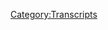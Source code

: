 {{DEFAULTSORT:
    #_TRANSCRIPT_0004:Research and Stand Up
}}{{Transcript
    | title         = [[4: Research and Stand Up]]
    | caption       = [https://knowledgefight.libsyn.com/knowledge-fight-research-and-stand-up Listen to this episode on Libsyn]
    | episodeNumber = [[4: Research and Stand Up|4]]
    | length        = 01:28:05
}}

{{MessageBox
    | header     = Warning: Bot Generated Content
    | text       = This transcript was automatically generated by transcription software and likely contains many mistakes and misattributions. Please check the audio for definitive quotes, attribution, and context.
    | image      = N3yvass4myg91.webp
    | imagewidth = 50px
    | id         = warning
}}

{{TranscriptBlock
    | name      = Alex Jones
    | timestamp = 00:00:00.000
    | text      = Andy in Kansas, you're on the air. Thanks for holding. Well, Alex, I'm a first time caller. I'm a huge fan. I love your work.
}}

{{TranscriptBlock
    | name      = Dan
    | timestamp = 00:00:08.000
    | text      = Hey, everybody, welcome back to knowledge fight. I'm Dan Jordan. This is a show where I who listened to too much Infowars and Alex Jones sit down with my friend,
}}

{{TranscriptBlock
    | name      = Jordan
    | timestamp = 00:00:17.000
    | text      = Jordan, who has absolutely no idea what the fuck is going on with Alex Jones.
}}

{{TranscriptBlock
    | name      = Dan
    | timestamp = 00:00:22.000
    | text      = And I try and explain what's going on in the wonderful, wonderful world of a delightful Texan.
}}

{{TranscriptBlock
    | name      = Jordan
    | timestamp = 00:00:29.000
    | text      = He is occupied Texan occupied
}}

{{TranscriptBlock
    | name      = Dan
    | timestamp = 00:00:33.000
    | text      = Texas. So today, like, over the last week, Alex has been out of town. And you know, there hasn't been a whole lot of content coming from him. So we've had to dig deep, and look into some of the special reports he's filed from the road. And so I've collected a couple of those plus a little special bonus at the end of the episode. Alex Jones ramblin, man. So, Jordan, yes. What do you think?
}}

{{TranscriptBlock
    | name      = Jordan
    | timestamp = 00:01:04.000
    | text      = Why would you even ask me a predictive question so far in all of our episodes, even the y2k one, my prediction question was we would at least talk about y2k. No, it was tanks. It was fucking tanks. Yeah, of course. And
}}

{{TranscriptBlock
    | name      = Dan
    | timestamp = 00:01:16.000
    | text      = there's a concentration camp and a concentration. Okay.
}}

{{TranscriptBlock
    | name      = Jordan
    | timestamp = 00:01:19.000
    | text      = Yeah. So, okay, so we're talking missive from the road. All right. And when when would we say is around the time of this?
}}

{{TranscriptBlock
    | name      = Dan
    | timestamp = 00:01:28.000
    | text      = You know, it's these. These reports were filed between like the 10th. And the 14th of January. All right. Ninth and
}}

{{TranscriptBlock
    | name      = Jordan
    | timestamp = 00:01:37.000
    | text      = 13th ninth and 13th? Yeah. So today is the 16th. When we're recording this? Yeah,
}}

{{TranscriptBlock
    | name      = Dan
    | timestamp = 00:01:44.000
    | text      = we're recording over the weekend.
}}

{{TranscriptBlock
    | name      = Jordan
    | timestamp = 00:01:45.000
    | text      = Yes. Okay. So I'm gonna go with he's definitely not talking about the Russian allegations about Trump being compromised, right. Well, okay.
}}

{{TranscriptBlock
    | name      = Dan
    | timestamp = 00:01:55.000
    | text      = He does bring that up later. He
}}

{{TranscriptBlock
    | name      = Jordan
    | timestamp = 00:01:56.000
    | text      = does bring that up, but a little bit. Yeah. Okay.
}}

{{TranscriptBlock
    | name      = Dan
    | timestamp = 00:02:00.000
    | text      = I would look, I wasn't going to ask you to just whole hog again.
}}

{{TranscriptBlock
    | name      = Jordan
    | timestamp = 00:02:03.000
    | text      = I want now I'm trying to now this is a fun game for me.
}}

{{TranscriptBlock
    | name      = Dan
    | timestamp = 00:02:06.000
    | text      = Okay. Okay. I'll give you a ballpark to get it. Okay. It has to do with the media personas.
}}

{{TranscriptBlock
    | name      = Jordan
    | timestamp = 00:02:11.000
    | text      = Are we going back to Megyn? Kelly? No. Ah, he's
}}

{{TranscriptBlock
    | name      = Dan
    | timestamp = 00:02:14.000
    | text      = done with Megan. Actually, she does get named dropped Goddamnit
}}

{{TranscriptBlock
    | name      = Jordan
    | timestamp = 00:02:18.000
    | text      = media personalities. male male media personalities? Nope, I got nothing. It's going back.
}}

{{TranscriptBlock
    | name      = Alex Jones
    | timestamp = 00:02:27.000
    | text      = Oh, I am so sick of looking at Glenn Beck. I'm so sick of hearing Glenn Beck. I like Tucker Carlson.
}}

{{TranscriptBlock
    | name      = Dan
    | timestamp = 00:02:37.000
    | text      = I agree with half of that. Which app? I like Tucker Carlson, you liked
}}

{{TranscriptBlock
    | name      = Alex Jones
    | timestamp = 00:02:45.000
    | text      = the quote, big primetime slot on Fox News. And I think that signifies the fact that the coup against Fox News to put in even more globalist operatives, like Bill O'Reilly and Megyn Kelly failed. But that said, I want nothing to do with Fox News to be clear, because they they had some vice president wants to tell the New York Daily News that I asked for a job at Fox and I didn't get one of that. Be mad because they want to act like they're the Emerald castle. There were the yellow brick road ends, and that I'm todo and I want to go there. No, I don't.
}}

{{TranscriptBlock
    | name      = Dan
    | timestamp = 00:03:21.000
    | text      = I do again, believe and risotto
}}

{{TranscriptBlock
    | name      = Jordan
    | timestamp = 00:03:23.000
    | text      = want to go to the Emerald castle. I feel like toto didn't have as much agency in that story as he thinks about the band. But he's not a big fan of Africa. I
}}

{{TranscriptBlock
    | name      = Dan
    | timestamp = 00:03:37.000
    | text      = don't think I want to be clear. I respect the shit out of this. And I do believe what he's saying. I disagree. I don't believe that at all. You don't believe that? He doesn't want to be on Fox? No,
}}

{{TranscriptBlock
    | name      = Jordan
    | timestamp = 00:03:46.000
    | text      = I believe that. I believe that that vP was if not talking about Alex Jones himself. Some person in the Alex Jones camp. I made an inquiry with the VP you'd be like, Hey, Alex would do that. I 100% believe that and maybe Alex guarantee that's true because Alex just had the exact same tone of voice that a fucking asshole dude is like you know, I didn't want to fuck that girl anyways, I don't know why she told me that she wanted a shirt you know she came to me and I didn't I don't want to do that. Yeah, but you're ugly dude. Yeah, no, he's that fucking asshole.
}}

{{TranscriptBlock
    | name      = Dan
    | timestamp = 00:04:22.000
    | text      = Yeah, but I from all of my listening to him he's been wildly consistent in this aspect. There's a part of me that kind of believes him that he didn't want a job at Fox News and someone over there shit on him. I kind of believe him on this one
}}

{{TranscriptBlock
    | name      = Jordan
    | timestamp = 00:04:38.000
    | text      = it's a lamb good I'm gonna disagree your perspective on a disagree on this valid? I'm gonna I and you're you're right. You have way more you have way more context for that. But just just going on tone because those guys sound exactly the same. Every one of those guys says the same shit says the same tone of voice like It's all the same thing. And he had every little aspect of that. Okay, like that is the that is the first time where I've actively thought he wasn't just like a conspiracy theory deceiving. Douchebag Yeah, I genuinely hate him with all my heart after hearing him say that.
}}

{{TranscriptBlock
    | name      = Dan
    | timestamp = 00:05:17.000
    | text      = Well, fair enough. Let's hear it. Let's hear him out. Let's give him another fair day in court. Okay,
}}

{{TranscriptBlock
    | name      = Alex Jones
    | timestamp = 00:05:21.000
    | text      = okay. I have my own audience. It's huge. Just like drudge has his own audience. I'm trying to build something outside of them. We've done it. We've been successful. He got to a Donald Trump rally. A third of the shirts are infowars.com and Hillary for prison shirts. They're not Fox News shirts. Okay. I bet that's
}}

{{TranscriptBlock
    | name      = Dan
    | timestamp = 00:05:40.000
    | text      = true. Sure, that part's not bullshit, but he's talking about how his audience is huge and I had to do a little bit of research on this
}}

{{TranscriptBlock
    | name      = Jordan
    | timestamp = 00:05:47.000
    | text      = was he also implying that his dick was the same size as his audience?
}}

{{TranscriptBlock
    | name      = Dan
    | timestamp = 00:05:50.000
    | text      = I think that there's a
}}

{{TranscriptBlock
    | name      = Jordan
    | timestamp = 00:05:51.000
    | text      = parallel to wild speculation there. So I
}}

{{TranscriptBlock
    | name      = Dan
    | timestamp = 00:05:55.000
    | text      = looked into
}}

{{TranscriptBlock
    | name      = Jordan
    | timestamp = 00:05:57.000
    | text      = you make a lock Hillary up underwear because that would be some solid. That would be some solid ad
}}

{{TranscriptBlock
    | name      = Dan
    | timestamp = 00:06:04.000
    | text      = or like frilly handcuffs. Sex play. That would probably piss off his conservative. Fucking Alright, so I had to do some digging and I looked into what would
}}

{{TranscriptBlock
    | name      = Jordan
    | timestamp = 00:06:15.000
    | text      = be the ultimate white elephant ironic give is a lock Hillary of frilly fuck cups.
}}

{{TranscriptBlock
    | name      = Dan
    | timestamp = 00:06:22.000
    | text      = God, I'm so mad. Christmas is already over. So I did some research. Our merch is gonna be incredible. How to get like a store together. We've got to get we've got to put together Alex Jones drop digital drop boxes. Oh, yeah, lock Hillary up. frilly handcuffs, right? Dammit. We're gonna be
}}

{{TranscriptBlock
    | name      = Jordan
    | timestamp = 00:06:41.000
    | text      = we're gonna be we're gonna crush it.
}}

{{TranscriptBlock
    | name      = Dan
    | timestamp = 00:06:43.000
    | text      = So I looked into Alex talks about how huge is audiences? We've already gone over that he has like, maybe about three
}}

{{TranscriptBlock
    | name      = Jordan
    | timestamp = 00:06:50.000
    | text      = 400,000 regular listeners or regular clickers and
}}

{{TranscriptBlock
    | name      = Dan
    | timestamp = 00:06:54.000
    | text      = clicks to the website? Yes. But he also talks about all the stations that he's on. He talks about the terrestrial broadcasts that he's on. So I did a little bit of research into that. Do you mean like a syndicated like house? Okay. And I found that there was a listing from the Genesis communications network, they had a listing of the 83 stations that Alex Jones is broadcast on daily, and he's broadcasts on Sundays alone on 35 stations. But most of that is overlap. Like the Sunday broadcasts overlap with the 83. It's not 100%. But there's a lot of it. Gotcha. So I was looking at that, and I was
}}

{{TranscriptBlock
    | name      = Jordan
    | timestamp = 00:07:30.000
    | text      = like, that's not a lot, but it's a lot if you're me. That's true.
}}

{{TranscriptBlock
    | name      = Dan
    | timestamp = 00:07:34.000
    | text      = But if you're Alex Jones, that's not not a lot. So I wanted to look into it. Get some comparisons. Hannity has at least 424 stations Glenn Beck has 327 Michael Savage has 223 stations nationally, Russia has 531. So I was like, Oh, he's at the bottom of that list. But then I started to look a little bit further. Oh, God. Yes. And I was like, What are these stations? Let me list off a couple of these stations that he has indicated. Oh, please. W S v. G. 790. Am out of Mount Jackson, Virginia. Population of 2000. Okay. W LS C 12:40am. Out of Loris, South Carolina population of 2000. He has two stations that broadcast I mean Kane, Pennsylvania population of 3500 people, two stations in that in Kane, Pennsylvania. W wi P V one. Oh 6.3 FM OUT OF HONOR way, Michigan population of 850. I've done I did some digging, did some math 36. Out of the 83 stations, that's 43% of the markets are not even ranked in terms of broadcast markets. Wow. So that's 43% or below the threshold where they would even make the consideration of rankings, right. 19 out of the 83. That's 22% are in the top 100 markets. That's okay. 22% in the top 100. Yeah, no, I mean, but I should say that most of them skewed towards the lower end of the top 100. Wow,
}}

{{TranscriptBlock
    | name      = Jordan
    | timestamp = 00:09:09.000
    | text      = I wasn't I wasn't expecting him to he doesn't want New York from 1000 to Oh, and also the number one network.
}}

{{TranscriptBlock
    | name      = Dan
    | timestamp = 00:09:16.000
    | text      = Not the number one network but he is in New York. There is there is a market in New York, he has a Chicago affiliates, and that's the number three in the nation. Okay, only 26 Out of the 83 including that 19 And the top 100 to bring them together to total 31% are in the top 150 markets. Okay? So if you if you keep going down you see that like a lot of these are bad.
}}

{{TranscriptBlock
    | name      = Jordan
    | timestamp = 00:09:38.000
    | text      = Now before I before I say anything about that. Yeah, I we have like maybe 100 listeners, I assume I knows zero about radio Sure. A fee if he's in that 2000 market, that city of 2000. Does that just mean that only those people can get the signal or
}}

{{TranscriptBlock
    | name      = Dan
    | timestamp = 00:09:58.000
    | text      = the wattage of the stations varies,
}}

{{TranscriptBlock
    | name      = Jordan
    | timestamp = 00:10:01.000
    | text      = right? What? No, I kind of assumed that. But I mean, like, if we're talking about a city of 2000, I'm assuming it's not right next to a city of 300,000. It's kind of out there and in the in the dachser. boonies, you could probably
}}

{{TranscriptBlock
    | name      = Dan
    | timestamp = 00:10:15.000
    | text      = still pick up the station for, you know, a number of miles out,
}}

{{TranscriptBlock
    | name      = Jordan
    | timestamp = 00:10:19.000
    | text      = but but really we're looking at a small percentage of those 2000 people are actually listening in theory in theory, or maybe, well, it's 2000.
}}

{{TranscriptBlock
    | name      = Dan
    | timestamp = 00:10:29.000
    | text      = Maybe even if it's all 2000 of them. That's not that great. No, I'm saying that not because I think that's a shitty audience. I would love to have that audio. No, of course, but I say it because he's Alex Jones. And he brags about his fucking audience all the time. And if you look at it, it's compiled. It's cobbled with garbage? Yeah.
}}

{{TranscriptBlock
    | name      = Jordan
    | timestamp = 00:10:45.000
    | text      = Well, so ballpark it ballpark, but we've got three stations. No, I mean, like number of listeners. So 83, we got super small markets for most of them.
}}

{{TranscriptBlock
    | name      = Dan
    | timestamp = 00:10:57.000
    | text      = But what would you say probably would listen online. Okay. But still, if you're only getting, like 300,000 hits to your website, let's say he has a total consistent audience of maybe like 200,000 people,
}}

{{TranscriptBlock
    | name      = Jordan
    | timestamp = 00:11:10.000
    | text      = I would I would actually go lower. I was being because yeah, I was gonna say that's super generous. It's also because we're using a way different story. Clicking on a website versus actually listening to his
}}

{{TranscriptBlock
    | name      = Dan
    | timestamp = 00:11:23.000
    | text      = radio show, and consistently, yeah, there's also a difference between listening and just checking in,
}}

{{TranscriptBlock
    | name      = Jordan
    | timestamp = 00:11:27.000
    | text      = you know, what I would actually say his audience is closer to 60,000. And most of those are Long Road Truckers,
}}

{{TranscriptBlock
    | name      = Dan
    | timestamp = 00:11:34.000
    | text      = it That's entirely possible. My heart, especially because you started, you can see the numbers on YouTube. Okay. I think I think that he's probably if you include YouTube in there, too. I think he has a bigger audience. Okay. But if you're talking about like, I mean, it's monetizing YouTube is incredibly difficult, right? And the amount that you get is not very high. So if you have like 20,000 hits on a video, you're not making much off that. No.
}}

{{TranscriptBlock
    | name      = Jordan
    | timestamp = 00:11:58.000
    | text      = So is that what is average kind of videos are?
}}

{{TranscriptBlock
    | name      = Dan
    | timestamp = 00:12:01.000
    | text      = Some of them are pretty high. It depends on how salacious the topic is, okay. Does he does
}}

{{TranscriptBlock
    | name      = Jordan
    | timestamp = 00:12:05.000
    | text      = he live stream it as well on YouTube? Or do they pick the clips out and then put them up later?
}}

{{TranscriptBlock
    | name      = Dan
    | timestamp = 00:12:10.000
    | text      = He does the latter, but also the prior. Okay, but I have watched it live a couple times, and it's like 600 People are watching. So not many people are streaming it live on YouTube,
}}

{{TranscriptBlock
    | name      = Jordan
    | timestamp = 00:12:21.000
    | text      = who has the fucking attention span to listen for three hours? Doing anything? Exactly. If you've got nothing else going on? Or if you are a tree? Yeah. Or if you're just on a long road trip, you might listen to that whole thing.
}}

{{TranscriptBlock
    | name      = Dan
    | timestamp = 00:12:35.000
    | text      = Well, now I want I agree with you. But that's also so that's also kind of like a the Conan show really? Where it's like, and by that I mean, who's watching the Conan show from, you know, for the whole hour and a half people who want to write, but most of us are watching the five minute clips online. That's why without ratings Yeah, exactly. Yeah. So I also did some research, I'm like, at three stations seems fucking low, what's going on there. And I was able to dig up his contract that he gives to affiliates. And I know it's real because it's hosted on infowars.com. It is publicly available.
}}

{{TranscriptBlock
    | name      = Jordan
    | timestamp = 00:13:15.000
    | text      = Wow. That seems like a bad idea. Well, it certainly gave me more
}}

{{TranscriptBlock
    | name      = Dan
    | timestamp = 00:13:18.000
    | text      = information than they want to know. It turns out that Info Wars itself is owned by a parent company called free speech systems LLC. Okay, okay. And I they're the one that says LLC. Yes, that's actually what it says on the contract. Oh, good. So the
}}

{{TranscriptBlock
    | name      = Jordan
    | timestamp = 00:13:38.000
    | text      = hear thing sounds like TLC added a lot more members
}}

{{TranscriptBlock
    | name      = Dan
    | timestamp = 00:13:41.000
    | text      = and allowed for scrubs. So the first thing that I noticed about this contract was a very clear specification that broadcasting Infowars as an affiliate is free. They don't charge you anything. And I quote, the Alex Jones Show overdrive and Infowars nightly news are free to air. There is no cost for running the program. No affiliate fees. That's in the contract. Wow. Now here's what they ask. Free Speech systems reserves the usage of three minutes per broadcast hour for network promotional advertiser space, the broadcaster will have usage of the remainder of the scheduled advertising per program.
}}

{{TranscriptBlock
    | name      = Jordan
    | timestamp = 00:14:27.000
    | text      = Okay, so the so if you run his show, yes. Then the network you're on can only advertise the network for three minutes. No, you got it flipped. Oh, I got it backwards. Yes. Okay.
}}

{{TranscriptBlock
    | name      = Dan
    | timestamp = 00:14:39.000
    | text      = So let's say I have a radio station. Right. And I want to broadcast Alex Jones. Yes. There's 15 minutes of commercials per hour. I get 12 He gets three. Okay. That is not a great contents of bad contract, right? Yeah, that's a little desperate. That's really sad. And only 83 stations have thought to take this pick up on this free programming.
}}

{{TranscriptBlock
    | name      = Jordan
    | timestamp = 00:15:02.000
    | text      = It seems like it's a that's insane. Well,
}}

{{TranscriptBlock
    | name      = Dan
    | timestamp = 00:15:07.000
    | text      = how toxic is the stuff he's saying that people don't want to put him on their?
}}

{{TranscriptBlock
    | name      = Jordan
    | timestamp = 00:15:11.000
    | text      = Their air? I mean, based on what we've heard pretty goddamn toxic. Yeah.
}}

{{TranscriptBlock
    | name      = Dan
    | timestamp = 00:15:15.000
    | text      = Anyway, I find this fascinating and I apologize we've only had one clip so far, but it seems and all this is very publicly available. If you just search for Info Wars affiliate contract, it'll come up on Google,
}}

{{TranscriptBlock
    | name      = Jordan
    | timestamp = 00:15:28.000
    | text      = which I mean it that that really screws up there negotiate exists.
}}

{{TranscriptBlock
    | name      = Dan
    | timestamp = 00:15:33.000
    | text      = We don't want anything. Yeah, exactly. Just let us appeals for three minutes
}}

{{TranscriptBlock
    | name      = Jordan
    | timestamp = 00:15:37.000
    | text      = if you are coming from that low of a negotiating point. Yeah, that's real trouble right there. But
}}

{{TranscriptBlock
    | name      = Dan
    | timestamp = 00:15:43.000
    | text      = I mean, it is like a okay, you have network a broadcast like you have you have an affiliate that you have. Maybe 50,000 People could listen to your station. That's 50,000 people that might hear our three minutes of weird pill commercials. Yeah, so that's worth it to us. We're doing this anyway. Which is fucked up there. Yeah,
}}

{{TranscriptBlock
    | name      = Jordan
    | timestamp = 00:16:03.000
    | text      = that's weird. Yeah, that's all so weird.
}}

{{TranscriptBlock
    | name      = Dan
    | timestamp = 00:16:07.000
    | text      = Which leads me to believe that his
}}

{{TranscriptBlock
    | name      = Jordan
    | timestamp = 00:16:09.000
    | text      = say there's a backer there right there is a there's a larger we see no evidence are we are we are we now descending into conspiracy theory territory. Like now I'm thinking there's an anti George Soros who's trying to combat the globalists. What's happening to me, ya know, what are you doing? Debates fucked up.
}}

{{TranscriptBlock
    | name      = Dan
    | timestamp = 00:16:27.000
    | text      = So, here's here's the next clip in his screen on Glenn Beck,
}}

{{TranscriptBlock
    | name      = Alex Jones
    | timestamp = 00:16:33.000
    | text      = where the future I don't say this mainly, that your future is selling more catheters and more diabetic equipment. Because that's all you've got some very old audience, nothing against them. But the point is, you're the past where the future.
}}

{{TranscriptBlock
    | name      = Dan
    | timestamp = 00:16:48.000
    | text      = So that's his next stab at Fox News in general.
}}

{{TranscriptBlock
    | name      = Jordan
    | timestamp = 00:16:55.000
    | text      = That is that is the most that is the most self inflicted attack that you can possibly make. Like he's basically saying to them, like, Hey, you guys are only selling catheters. I'm selling boner pills
}}

{{TranscriptBlock
    | name      = Dan
    | timestamp = 00:17:12.000
    | text      = and prostate medication. Yeah,
}}

{{TranscriptBlock
    | name      = Jordan
    | timestamp = 00:17:13.000
    | text      = so so he's no, I
}}

{{TranscriptBlock
    | name      = Dan
    | timestamp = 00:17:16.000
    | text      = know. It's insane.
}}

{{TranscriptBlock
    | name      = Jordan
    | timestamp = 00:17:17.000
    | text      = That is insane.
}}

{{TranscriptBlock
    | name      = Dan
    | timestamp = 00:17:18.000
    | text      = That's like when you're a bat, like I don't know, like You've robbed a bank. And you have a friend who also robbed a bank and you're like your fucking bank robber. Yeah. Yeah. But I did some more research.
}}

{{TranscriptBlock
    | name      = Jordan
    | timestamp = 00:17:28.000
    | text      = Oh, God, thank God you do research.
}}

{{TranscriptBlock
    | name      = Dan
    | timestamp = 00:17:30.000
    | text      = So I mentioned this site before. Quantcast. You've heard of Quantcast, they
}}

{{TranscriptBlock
    | name      = Jordan
    | timestamp = 00:17:36.000
    | text      = remember it from our pilot episode. They played Heilmann. It is episode one,
}}

{{TranscriptBlock
    | name      = Dan
    | timestamp = 00:17:40.000
    | text      = they compile statistics for advertising purposes on websites. And according to Quantcast, 53% of Alex Jones, his audience is over the age of 45, and 78%, or over 35, only 6% of his audience is between the ages of 18 and 24, and 12%, between 25 and 34.
}}

{{TranscriptBlock
    | name      = Jordan
    | timestamp = 00:18:01.000
    | text      = So not a lot. Anybody percent
}}

{{TranscriptBlock
    | name      = Dan
    | timestamp = 00:18:04.000
    | text      = is over 45. That's not a young audience.
}}

{{TranscriptBlock
    | name      = Jordan
    | timestamp = 00:18:06.000
    | text      = Anybody voted. Very old. Was there anybody below 86% 6%? Below 18, which is unadvisable. That is, that's cruel. It's inappropriate.
}}

{{TranscriptBlock
    | name      = Unknown Speaker
    | timestamp = 00:18:17.000
    | text      = Why would you do that child
}}

{{TranscriptBlock
    | name      = Dan
    | timestamp = 00:18:18.000
    | text      = abuse, child abuse? I also found Infowars press release that they put out in order to try and find more advertisers. Okay, what you can also find by Googling it, it's hosted on infowars.com. It's publicly available. It's insane that they just leave this stuff up on their website.
}}

{{TranscriptBlock
    | name      = Jordan
    | timestamp = 00:18:36.000
    | text      = They're blocked their business out there. That's exactly
}}

{{TranscriptBlock
    | name      = Dan
    | timestamp = 00:18:39.000
    | text      = half of like a slick presentation to in that PDF.
}}

{{TranscriptBlock
    | name      = Jordan
    | timestamp = 00:18:43.000
    | text      = They claim that's like if Snowden didn't steal the NSA docs, he just googled, Hey, what is NSA doing today? And they just all showed up?
}}

{{TranscriptBlock
    | name      = Dan
    | timestamp = 00:18:52.000
    | text      = And it's all super usable? Yeah. They gave you a
}}

{{TranscriptBlock
    | name      = Jordan
    | timestamp = 00:18:54.000
    | text      = whole like, oh, and they'll there's a tutorial on how to look through there.
}}

{{TranscriptBlock
    | name      = Dan
    | timestamp = 00:18:59.000
    | text      = Here's the breakdown. What is the NSA? Great, thanks for the in that advertising report, NSA, they claim that his audience is 50, or I'm sorry, 43% over the age of 50, with an additional 35% between the ages of 35 and 49. If you look at the Quantcast data that can match up, because what they did is change the threshold agents. Yeah. So it can't like
}}

{{TranscriptBlock
    | name      = Jordan
    | timestamp = 00:19:23.000
    | text      = that. And even then it's still well within the margin of error for Yeah, yeah. So
}}

{{TranscriptBlock
    | name      = Dan
    | timestamp = 00:19:26.000
    | text      = based on that overall trend is exactly the same based on what independent polling and his own press release, say. We can pretty much rely on those as fairly accurate numbers. Yeah. Even if you look at that, fucking 43% is over 50 That's an old fucking audience.
}}

{{TranscriptBlock
    | name      = Jordan
    | timestamp = 00:19:46.000
    | text      = Now. 50% is also the same. It's worse. It's worse. Yeah, they're even older. I
}}

{{TranscriptBlock
    | name      = Dan
    | timestamp = 00:19:52.000
    | text      = think Fox News is just 63 Yeah, so half of the audience is over. 63 Yeah, but still 50 Is not that I mean, it's 13 years, but it's not a far cry. What he's trying to say is we are the next generation that will grow up next generation of old people. I guess that's the only way to. Here's the part where it's good that I found out earlier that free speech systems owns info Google and did a little more digging. And I found a press release conspiracy. I found an advertising pitch from free speech systems, LLC. That is for Info Wars. And what they are, I looked I found their like, sort of business filing, and it's a Austin based company and the only contact on it is infowars.net. Okay, so like, it's it's all they made all the other stuff private. Sure. Alex Jones. Oh,
}}

{{TranscriptBlock
    | name      = Jordan
    | timestamp = 00:20:42.000
    | text      = guys, you can't see this right now. But while freezing is looking at me, my eyes are twinkling with excitement.
}}

{{TranscriptBlock
    | name      = Dan
    | timestamp = 00:20:48.000
    | text      = So they put up this press packet trying to sell advertising on infowars.com on the website, as opposed to on the radio broadcasts. So the one this one has a slightly different skew on what the audience is. Okay, this one claims that the audience is 30% over the age of 50 and 67% over the age of 35. In terms of selling radio advertising, he's being accurate to statistics, the Quantcast and his other PDF numbers. Because the radio audience generally is an older audience, generally people who listen to radio are older, I haven't listened to radio in years, when you sell web ads, you want to skew younger Yeah, so you pretend that your audience is much younger than what it actually is. And they're not doing a great job of pretending Bada bing, you have completely conflicting numbers. Also, they list three ways that you can buy ads on the website. Now here's where I'm starting to get like this is a fucking scam because three ways. The first way you can do it is banner ads, just standard stuff. Everybody does banner ads. Normal view if you go you can find this also super easily. It's publicly available. It's also on
}}

{{TranscriptBlock
    | name      = Jordan
    | timestamp = 00:21:54.000
    | text      = host just go to Info Wars and click on one of their banner ads. Right? Here's
}}

{{TranscriptBlock
    | name      = Dan
    | timestamp = 00:21:58.000
    | text      = the fucked up thing.
}}

{{TranscriptBlock
    | name      = Jordan
    | timestamp = 00:21:59.000
    | text      = Oh, no, you can't click on their banner ads.
}}

{{TranscriptBlock
    | name      = Dan
    | timestamp = 00:22:01.000
    | text      = Oh, we'll get to what's fucked up. Okay. So, but I mean, that's how that's how blogs operate. And they showed they showed like the placement of where the ads would be because they want to be like, you can get a B, C or D. Second option is a banner that goes at the top of the website. Yes, that looks like breaking news.
}}

{{TranscriptBlock
    | name      = Jordan
    | timestamp = 00:22:20.000
    | text      = No, I'm assuming that they disclose there's a conflict of interest that right
}}

{{TranscriptBlock
    | name      = Dan
    | timestamp = 00:22:26.000
    | text      = never I don't I also just went to infowars.com today and there is no banner ad or anything like that. So that's not in play right now.
}}

{{TranscriptBlock
    | name      = Jordan
    | timestamp = 00:22:34.000
    | text      = That's not in play. You're really pushing it I'm trying.
}}

{{TranscriptBlock
    | name      = Dan
    | timestamp = 00:22:37.000
    | text      = So the third way is what I think is really fucked up. And they're super clear about it being fucked up. The third way is called the text blinks. And I'm just going to read a quote oh please from their advertising materials. These are disguised as news headlines near the top of the breaking news even
}}

{{TranscriptBlock
    | name      = Jordan
    | timestamp = 00:22:57.000
    | text      = in the thing they say disguised disguise they even they admit that they're lying verbatim that's crazy. Yes,
}}

{{TranscriptBlock
    | name      = Dan
    | timestamp = 00:23:05.000
    | text      = I'm not paraphrasing at all.
}}

{{TranscriptBlock
    | name      = Jordan
    | timestamp = 00:23:07.000
    | text      = They your they literally say word for word. We will lie to our viewers. Awesome.
}}

{{TranscriptBlock
    | name      = Dan
    | timestamp = 00:23:15.000
    | text      = Disguised as nude news headlines at the top of the breaking news or prison planet sections and guaranteed to get massive immediate hits. Your text ad can say anything you like and Verizon pricing for characters that
}}

{{TranscriptBlock
    | name      = Jordan
    | timestamp = 00:23:27.000
    | text      = is a used car sales pitch right there. We are guaranteed to get immediate hits. Ladies and gentlemen, where would you like to go? We are selling high end dyes we are like oh like what?
}}

{{TranscriptBlock
    | name      = Dan
    | timestamp = 00:23:39.000
    | text      = So now I went I went to the website and I looked and I couldn't find any banner ads on it.
}}

{{TranscriptBlock
    | name      = Jordan
    | timestamp = 00:23:43.000
    | text      = And there are no text ones either. Maybe Maybe Oh, that's right. They're just they're disguised.
}}

{{TranscriptBlock
    | name      = Dan
    | timestamp = 00:23:49.000
    | text      = Who knows? At this point, if you know that that's an advertising strategy. They're literally using everything is suspect. Yeah. You don't know what any of these headlines are
}}

{{TranscriptBlock
    | name      = Jordan
    | timestamp = 00:23:58.000
    | text      = really which fits into their whole their whole thing talk shit
}}

{{TranscriptBlock
    | name      = Dan
    | timestamp = 00:24:02.000
    | text      = about BuzzFeed all you want they do about a dumb shit. But every time there's something that's like paid for Yeah, they say sponsored, sponsored content. Because otherwise you're being a duplicitous asshole.
}}

{{TranscriptBlock
    | name      = Jordan
    | timestamp = 00:24:14.000
    | text      = Yeah, well, and even if BuzzFeed isn't doing that they're not advertising that they're disguising it for you.
}}

{{TranscriptBlock
    | name      = Dan
    | timestamp = 00:24:20.000
    | text      = Maybe there are I've never seen their sales pitches. Maybe there is like, because that does sound like a sleazy ad salesperson.
}}

{{TranscriptBlock
    | name      = Jordan
    | timestamp = 00:24:27.000
    | text      = Yeah. And it's not it's not outside the realm of possibility that other websites are doing that. Yeah, I could definitely see many disreputable although the moment you start down that path, nothing is trustworthy. Yeah, like the moment you know that they are willing to do that and then just apply that to even some percentage of mainstream stuff. It's like, well, if these guys can't, like it's not and they're not hiding it. Maybe they're just doing a worse job of hiding how they're maybe
}}

{{TranscriptBlock
    | name      = Dan
    | timestamp = 00:24:56.000
    | text      = I mean, they should not have these things be public. They should really not Ah, it's really easy to set a page to private,
}}

{{TranscriptBlock
    | name      = Jordan
    | timestamp = 00:25:02.000
    | text      = but even then it does seem like their viewers would not give
}}

{{TranscriptBlock
    | name      = Dan
    | timestamp = 00:25:08.000
    | text      = a shit. Or a B or B. Like it's the globalist trying to paint him in a bad light.
}}

{{TranscriptBlock
    | name      = Jordan
    | timestamp = 00:25:13.000
    | text      = Not this is fake news unacceptable. Well, I
}}

{{TranscriptBlock
    | name      = Dan
    | timestamp = 00:25:16.000
    | text      = mean, everyone like the although that is the world we live in now where you disagree with something. It's fake news, fake news. Anyway, that that's the like some of the summation of the research that I've done. There's one more thing I found, because he hates all these media people. And he talks about how he's so much better than them. So I went to Alexa,
}}

{{TranscriptBlock
    | name      = Jordan
    | timestamp = 00:25:32.000
    | text      = everything that they accuse him of doing is what they're doing. Right.
}}

{{TranscriptBlock
    | name      = Dan
    | timestamp = 00:25:36.000
    | text      = So I went to Alexa, which is another advertising tool for websites. Does it say nice things about you? It doesn't that's another Alexa. But this is a website that gives you a rank, it ranks all the websites in the world in terms of traffic. So most of the top ones are Google and different different countries. Google's google.ca Yeah, all that stuff. co.uk. And so Alex Jones infowars.com. Their alexa rank is 1349, which is
}}

{{TranscriptBlock
    | name      = Jordan
    | timestamp = 00:26:04.000
    | text      = not terrible. No, that's actually really good. It's crazy. Good. My My Angel Fire website is not in the top 1000. I'll tell you that right. And
}}

{{TranscriptBlock
    | name      = Dan
    | timestamp = 00:26:12.000
    | text      = nothing I've ever done in the top million. So I mean, I'm not shitting on him for what he's achieved. But when he talks about how huge his audience is, and then is like, he does bring up Alexa. Like he brings up Quantcast and Alexa and talks about his stats. He's 1349 I'm gonna give you a few websites and tell you where they are.
}}

{{TranscriptBlock
    | name      = Jordan
    | timestamp = 00:26:33.000
    | text      = Oh, no, you're gonna make Alex Jones feel
}}

{{TranscriptBlock
    | name      = Dan
    | timestamp = 00:26:36.000
    | text      = sad. Buzzfeed. What do you think it is? Oh, that's 100 There's a good guessing game Top. Top 50 Nope. 194 194 that CNN?
}}

{{TranscriptBlock
    | name      = Jordan
    | timestamp = 00:26:48.000
    | text      = I would actually say their lower fake news. Fake news. Yeah,
}}

{{TranscriptBlock
    | name      = Dan
    | timestamp = 00:26:52.000
    | text      = let's call them 300. Number 96.
}}

{{TranscriptBlock
    | name      = Jordan
    | timestamp = 00:26:55.000
    | text      = Okay, baby. Now I'm going the opposite direction. I'm getting worse at this BBC. Oh, that's a good question. Um, so America centric. And this is worldwide? Of course. Yeah. Let's go with 250 73. Jesus, you're you're now um, you're going higher as we go along?
}}

{{TranscriptBlock
    | name      = Dan
    | timestamp = 00:27:12.000
    | text      = Not entirely. I figured out the game. I'm fairly new york times. 4585 Oh, god damn a guardian.
}}

{{TranscriptBlock
    | name      = Jordan
    | timestamp = 00:27:21.000
    | text      = I love the guardian. So let's go with the second most, um, let's go with 7106
}}

{{TranscriptBlock
    | name      = Dan
    | timestamp = 00:27:30.000
    | text      = Okay, x hampster.com. It's a porn tube.
}}

{{TranscriptBlock
    | name      = Jordan
    | timestamp = 00:27:36.000
    | text      = Oh, oh, I know.
}}

{{TranscriptBlock
    | name      = Dan
    | timestamp = 00:27:39.000
    | text      = That's probably donors. Listeners,
}}

{{TranscriptBlock
    | name      = Jordan
    | timestamp = 00:27:40.000
    | text      = you don't need to ask. Let's call that all the porn has got to be in the top. 40 right.
}}

{{TranscriptBlock
    | name      = Dan
    | timestamp = 00:27:47.000
    | text      = No, no, no, no, no, that's that's not all the porn. Yeah.
}}

{{TranscriptBlock
    | name      = Jordan
    | timestamp = 00:27:51.000
    | text      = Where would Okay, let's call porn. Pornhub top 30. Right. Pornhub is 51 Pornhub is 51x. hamsphere is not as popular. So I'll go 170 89
}}

{{TranscriptBlock
    | name      = Dan
    | timestamp = 00:28:02.000
    | text      = Jesus, Huffington Post.
}}

{{TranscriptBlock
    | name      = Jordan
    | timestamp = 00:28:06.000
    | text      = That one can't be as big. Let's call it 182 35. Okay, Daily Mail. I'm 50 off on literally every one of these Daily Mail. I would say
}}

{{TranscriptBlock
    | name      = Dan
    | timestamp = 00:28:18.000
    | text      = 281 64 cheese's people read the Daily Mail that Washington Post 122
}}

{{TranscriptBlock
    | name      = Jordan
    | timestamp = 00:28:28.000
    | text      = Because I was gonna get from the 70s I'm 50 off every time
}}

{{TranscriptBlock
    | name      = Dan
    | timestamp = 00:28:31.000
    | text      = a weird crowd sourced news site called Blasting News. 12 145. I have never heard of blasting either of our it must be a huge foreign thing. It has to be Yeah.
}}

{{TranscriptBlock
    | name      = Jordan
    | timestamp = 00:28:45.000
    | text      = Well, like WhatsApp is the messenger app that everybody uses. Yeah, that has everybody. But America uses WhatsApp.
}}

{{TranscriptBlock
    | name      = Dan
    | timestamp = 00:28:53.000
    | text      = I don't have the number on it. But I saw it on the list. It's way up there. Yeah. So Alex Jones is way behind all of those. Also, his compatriot the Drudge Report.
}}

{{TranscriptBlock
    | name      = Jordan
    | timestamp = 00:29:03.000
    | text      = That's got to be way up there. Right. You would think? No, it's not what
}}

{{TranscriptBlock
    | name      = Dan
    | timestamp = 00:29:07.000
    | text      = 629 That's only 620 922. My to be fair, the 29th most popular website in the world is crazy. That's
}}

{{TranscriptBlock
    | name      = Jordan
    | timestamp = 00:29:15.000
    | text      = That is crazy. But in the world that I live in of conservatives. I guess it's just because their voice is so much louder, and so different. Seems that they should be it seems that they should be so much higher. Well, and
}}

{{TranscriptBlock
    | name      = Dan
    | timestamp = 00:29:29.000
    | text      = they act like there's so much higher. Yeah, well, so when you take this, it's like I'm so much more popular than CNN fake news. It's like they're in the top 100 You're 1349. So like, it is a big difference between those two, but he's not. He's speaking to his audience they're passionate to they are probably more passionate than most CNN readers. I was more passionate than all CNN read what they make up for fake news. Anyway, here's where he gets to actually talking about Glenn Beck and now we're back to the clips. My research is done, but I needed to get all that out, okay.
}}

{{TranscriptBlock
    | name      = Alex Jones
    | timestamp = 00:30:01.000
    | text      = Like, oh my gosh, Glenn Beck says, you know, half the nation is upset about Trump, and he hopes that Trump has a good presidency and he can't wait to see how things go. This is so sick on many levels. It's like saying, oh, Glenn Beck said to grassroots green, and puppy dogs have Fern bark in their little pink tongues. Of course, the country or 47% is brainwashed and hates Trump. Oh, my gosh, tell me something I didn't know. And then again, what is this failure? Who's made these apology tours all over? ABC, CBS, NBC, apologizing for conservatives apologizing for gun owners apologizing for Donald Trump trying to sabotage this country leading the Never Trump movement going around being this apologist who quote is an insider and admits that the Liberty movements really bad and he apologizes to the left a total Judas goat. Then he goes on Fox News, sits up there and acts like he's now pro Trump trying to rehabilitate himself. Hey, Megan Kelly at least had the class to leave to NBC knowing her viewers and listeners hated her guts. It's even worse with you back go away. You are incredible. And again, I'm not in competition with you. I don't bash other major talk show host. I'm sick of you. I know what you've done in talk radio. I know what you've done behind the scenes with sponsors. I know how you been out to get me for like eight years out to get Ron Paul how to get Donald Trump out to get everybody you are bad news.
}}

{{TranscriptBlock
    | name      = Dan
    | timestamp = 00:31:39.000
    | text      = Now we got bad. Like I love I love that you have to
}}

{{TranscriptBlock
    | name      = Unknown Speaker
    | timestamp = 00:31:45.000
    | text      = bash
}}

{{TranscriptBlock
    | name      = Jordan
    | timestamp = 00:31:47.000
    | text      = other news hosts. Unless they're Megyn Kelly because she doesn't smell right.
}}

{{TranscriptBlock
    | name      = Dan
    | timestamp = 00:31:52.000
    | text      = I was I did that a sentence? Yeah.
}}

{{TranscriptBlock
    | name      = Jordan
    | timestamp = 00:31:54.000
    | text      = What is?
}}

{{TranscriptBlock
    | name      = Dan
    | timestamp = 00:31:56.000
    | text      = I'm so glad you picked up on that. Because that was one
}}

{{TranscriptBlock
    | name      = Jordan
    | timestamp = 00:31:59.000
    | text      = thing in the world. How does he? Also Also I like he's like how he's like, half the nation is no, it's way more than half. Yeah, Trump's favorable ratings are like 27. Now, like, it's ridiculous.
}}

{{TranscriptBlock
    | name      = Dan
    | timestamp = 00:32:13.000
    | text      = If you if you what's the what's, what's that? What's that metric called? Where you subtract to the positives and the negatives. You know, like, where you take the favourability? Against unfavorability. He's dry. He's super low on,
}}

{{TranscriptBlock
    | name      = Jordan
    | timestamp = 00:32:28.000
    | text      = ya know, what was it? Obama whenever he was elected, he had a plus 71 favorable? I think he's at negative even. Yeah, even W had like 30. And it's like he's way way down there. The sort of it's it's at the point now where, like, He's worried that there will be a coup against Trump and most of the country is like, I mean, if Obama wanted a third term, well,
}}

{{TranscriptBlock
    | name      = Dan
    | timestamp = 00:32:53.000
    | text      = you saw that in his farewell speech, someone that everyone kept chanting for more years. And Obama's response was, I can't do that. Yeah, I know. Which goes so against Alex Jones's entire narrative. Yeah. And he's wants for more.
}}

{{TranscriptBlock
    | name      = Jordan
    | timestamp = 00:33:05.000
    | text      = Yeah, it's like, no, he he was the only person who actually believes in the Constitution now.
}}

{{TranscriptBlock
    | name      = Dan
    | timestamp = 00:33:12.000
    | text      = Yeah. To our to our detriment. Everybody, not not that Obama should have four more years. I'm not I'm not saying that. But it is to his detriment that he plays so soft believes
}}

{{TranscriptBlock
    | name      = Jordan
    | timestamp = 00:33:22.000
    | text      = too hard. He believed too hard in America, that was his ultimate failing. Now, here's my theory on on where we are now. And the theory is this. Because Obama was so reasonable, the only way to fight against him was to make shit up. Yeah, like if Obama actually, if Obama actually had gone far left, then the right would be much more towards the center right now because it'd be much easier to fight against him as like centrist. Sure. And instead because Obama was so in the center, the right just had to go further and further and further and make sure it like Obama's a secret Muslim. Yeah, like they had to make that up because they couldn't be like, well, Obama seems like he's pretty reasonable. And he's governing the country and its idea
}}

{{TranscriptBlock
    | name      = Dan
    | timestamp = 00:34:09.000
    | text      = consistently made overtures to try and cooperate
}}

{{TranscriptBlock
    | name      = Jordan
    | timestamp = 00:34:11.000
    | text      = really tried hard. That poor bastard,
}}

{{TranscriptBlock
    | name      = Dan
    | timestamp = 00:34:14.000
    | text      = I read a great I mean, this is gonna be the new like, hacky thing to say, or, like cliche thing, but I read a great Twitter thread that someone posted about how like, hey, conservatives, good fucking luck, because you've had eight years of the most conciliatory, polite, decent trying to work with you president in the world, and you are fucking shitting on it. And now you're going to see what happens when liberals don't want to play along. I think there's something to that.
}}

{{TranscriptBlock
    | name      = Jordan
    | timestamp = 00:34:42.000
    | text      = I don't what I don't need I don't think there is something to that. I think liberals will always want to play along. You're right. What we are, right, the assessment by our definition, our goal is like, hey, we believe that your people to Yeah, and their entire goal is is you're not people running your evil your demons he literally called us demons repeatedly. Yeah. So it's not like liberals will still well even now you read all those articles where it's like, here's why we lost because we didn't appeal to middle Americans like no no, we lost because Middle America those those white fuckers
}}

{{TranscriptBlock
    | name      = Dan
    | timestamp = 00:35:21.000
    | text      = did not give a shit. That's why that whole bubble narrative is fucking bullshit bullshit. Yeah, it is straight up, you know bubbles are the multicultural centers where people are blah blah blah blah blah.
}}

{{TranscriptBlock
    | name      = Jordan
    | timestamp = 00:35:31.000
    | text      = Yeah, I hate it when you live in your bubble of all the different types of people together. Yeah, and you don't live in the bubble of only white folks together.
}}

{{TranscriptBlock
    | name      = Dan
    | timestamp = 00:35:39.000
    | text      = Yeah. So there was too much to cover in this episode, so I'm going to do a quick rundown of things that couldn't make the cut.
}}

{{TranscriptBlock
    | name      = Jordan
    | timestamp = 00:35:47.000
    | text      = Excellent. There was a night we're doing we're doing a full on Sklar brothers Cheap Seats situation here.
}}

{{TranscriptBlock
    | name      = Dan
    | timestamp = 00:35:53.000
    | text      = Yeah, there was a nice rundown. What got cut? Yeah, Roger Stone, a Trump surrogate who hosts the show sometimes had a nice quote about how when Donald Trump goes overseas, he always knows he's going to be videotaped. So these tapes couldn't possibly exist, because he knows that people are taping him. He's too smart to be taped. Meanwhile, Billy Bush fucking got him on a film
}}

{{TranscriptBlock
    | name      = Jordan
    | timestamp = 00:36:17.000
    | text      = on a fucking film set when he was wearing a microphone that he knew he was wearing. Yeah, so like that whole logic to me is so crazy. It's like also I like I like how you said Billy Bush got him as it as it Billy Bush had any idea what was going on in his own way? Yeah, both of them had both of them just didn't give a fuck
}}

{{TranscriptBlock
    | name      = Dan
    | timestamp = 00:36:36.000
    | text      = yeah, that's how I like to spin it though. It's more fun for me. That's true. So Alex, also,
}}

{{TranscriptBlock
    | name      = Jordan
    | timestamp = 00:36:39.000
    | text      = though, as though Billy Bush was the hero of of this world,
}}

{{TranscriptBlock
    | name      = Dan
    | timestamp = 00:36:43.000
    | text      = we live in Alex at a nice talk about how free speech is going to end. And one of the things that he cited was that when they arrested Dinesh D'Souza I knew the game was up. Did they arrest him? I looked into it and back in 2014. They arrested him because he was indicted for breaking campaign finance laws by illegally donating to the Senatorial Campaign of a New York conservative candidate named Wendy long so
}}

{{TranscriptBlock
    | name      = Jordan
    | timestamp = 00:37:07.000
    | text      = that's when the he knew the game was up because it's about free speech. It is about free speech. So I
}}

{{TranscriptBlock
    | name      = Dan
    | timestamp = 00:37:11.000
    | text      = looked into it and the government charged D'souza with illegally arranging to have two people and employee and a woman with whom he was romantically involved. Donate $10,000 Each to a campaign of an old friend from Dartmouth College, with the understanding that he would reimburse them in cash for their contributions. But according to prosecutors, Mr. D'Souza lied to miss long the candidate in question they were donating to about the donations reassuring her that they people, the people who were donating had sufficient funds to make the contribution Ms. Long pressed D'souza on the matter after the election and he acknowledged that he had reimbursed the two people the government said but told Miss long not to worry because she had not known about it so
}}

{{TranscriptBlock
    | name      = Jordan
    | timestamp = 00:37:51.000
    | text      = he actually found at this point, the only way to break campaign finance laws basically that like the laws are so non existent. Now. He found the most like that's the most obvious way to like that might as well have been him writing and I'm willing to disguise my heel on the website. That's ridiculous. Judge
}}

{{TranscriptBlock
    | name      = Dan
    | timestamp = 00:38:13.000
    | text      = Berman rebuked the defendant repeatedly over the course of the hearing describing his conduct is self destructive and his remarks. remarks in the media is thoughtless,
}}

{{TranscriptBlock
    | name      = Jordan
    | timestamp = 00:38:22.000
    | text      = self destructive is the only way. Well, if you hold on Oh God. I've been quoted
}}

{{TranscriptBlock
    | name      = Dan
    | timestamp = 00:38:28.000
    | text      = from a letter to the court from Mr. Sousa is x or Mr. Justice ex wife, Dixie D'Souza. There's a great night in which she said he had a quote, flawed character and lack of truthfulness, and accused him of physically abusing her. Now hold on, it's not over. Oh, gosh, was it not over Mr. D'Souza spoke briefly on his own behalf explaining that he had made the illegal donations because he wanted to help Miss Long's floundering campaign. Quote, I could see that personally she was humiliated. He said, Mr. D'Souza, who came to America alone from India as a teenager described Miss long as a member of his, quote, surrogate family at Dartmouth, but hold on. Is there more for its part The government argued that Mr. D'Souza is crime was not a misguided act of friendship but a quote premeditated decision to break the campaign finance law.
}}

{{TranscriptBlock
    | name      = Jordan
    | timestamp = 00:39:14.000
    | text      = He literally said I was doing this because I wanted her to win because she was humiliated. He admitted exactly what he did. Which is not a defense.
}}

{{TranscriptBlock
    | name      = Dan
    | timestamp = 00:39:25.000
    | text      = No, the pathetic part about it. Is that your honor in in my defense,
}}

{{TranscriptBlock
    | name      = Jordan
    | timestamp = 00:39:29.000
    | text      = I wanted to kill that man. And then I did.
}}

{{TranscriptBlock
    | name      = Dan
    | timestamp = 00:39:34.000
    | text      = Oh, great. Cool. You're free. Oh, okay. Sweet.
}}

{{TranscriptBlock
    | name      = Jordan
    | timestamp = 00:39:38.000
    | text      = I didn't realize that would work. Oh, God, I really,
}}

{{TranscriptBlock
    | name      = Dan
    | timestamp = 00:39:41.000
    | text      = but the cowardly thing about it is that he catches it and empathy is like I cared about my family, my surrogate family, so that's why I did it, man.
}}

{{TranscriptBlock
    | name      = Jordan
    | timestamp = 00:39:48.000
    | text      = I mean, that's not that's not cowardly. That's Oh, it's Craven. It's Craven.
}}

{{TranscriptBlock
    | name      = Dan
    | timestamp = 00:39:52.000
    | text      = I think it's cowardly because it's couching it within the language of empathy when it's not. You're trying to cover your tracks when empathy is a powerful thing. How
}}

{{TranscriptBlock
    | name      = Jordan
    | timestamp = 00:39:59.000
    | text      = wordly would be more like him throwing her under the bus like she asked me to do it. Craven is more like he is knowingly simulating the emotions of a
}}

{{TranscriptBlock
    | name      = Dan
    | timestamp = 00:40:13.000
    | text      = human you've taught me a lesson here today Craven is not just a hunter Craven is not just a hunter. So I also cut from the comic book jokes. We have to get to what I think is going to be the most important thing that's ever happened on the spot.
}}

{{TranscriptBlock
    | name      = Jordan
    | timestamp = 00:40:27.000
    | text      = But the second coming of Christ Yes,
}}

{{TranscriptBlock
    | name      = Dan
    | timestamp = 00:40:29.000
    | text      = in some ways, but I he did talk a little bit about P gate. The gate, I can play those clips if you want to hear one. Wait.
}}

{{TranscriptBlock
    | name      = Jordan
    | timestamp = 00:40:39.000
    | text      = That's the sad part is I almost thought that that was just a shortening of pizza gate. No, now I remember is another gate. Trump was peed on Elijah Russian hook. Allegedly he Okay, so allegedly, it was a specific hooker. Yeah, so we all know it has been at least a hooker?
}}

{{TranscriptBlock
    | name      = Dan
    | timestamp = 00:40:57.000
    | text      = Probably. I mean, look, here's the thing. I don't I don't think that that that evidence that we have proves anything. I agree. But I also don't think it's outside the realm of possibility.
}}

{{TranscriptBlock
    | name      = Jordan
    | timestamp = 00:41:06.000
    | text      = I think it's the most inside the realm of possibility. So
}}

{{TranscriptBlock
    | name      = Dan
    | timestamp = 00:41:10.000
    | text      = I think that most people who have been covering it had been covering it with the caveat in the same way that BuzzFeed says this is sponsored content. I think every article that I've read about it has been like, this is unfair fide. This isn't
}}

{{TranscriptBlock
    | name      = Jordan
    | timestamp = 00:41:22.000
    | text      = it is it is unverified but the news is not you're verifying these claims. The news is that the President was briefed on these claims, which is fair to report exactly. You should be reporting that the President is dude if you don't, yeah, we're just gonna keep that away. Now. As far as the ping on thing goes, Yeah, I have no problem with him being peed on me neither. And that's not even like the sexual exploits of JFK are easily thrown under the rug, because that was back whenever people had the gentleman's agreement or like, oh, we will keep his private business private
}}

{{TranscriptBlock
    | name      = Dan
    | timestamp = 00:41:58.000
    | text      = to the to the extent that the press knew what he was up to. Yeah. And because of decorum. They didn't
}}

{{TranscriptBlock
    | name      = Jordan
    | timestamp = 00:42:03.000
    | text      = Yeah, exactly. Which is on them. Yeah. That was bad there. So it's not the ping on thing that bothers me. Because that's not even like that's the that's the salacious thing in that, that everybody like gloms onto what Twitter gloms on Yeah, exactly fun to tweet about. What it really should be is that he may be being blackmailed about it. And even if like, who cares if he who cares if he fucking peed on a dog? They're blackmailing him about it. That's the story
}}

{{TranscriptBlock
    | name      = Dan
    | timestamp = 00:42:32.000
    | text      = and his behavior does line up with someone who's being blocked.
}}

{{TranscriptBlock
    | name      = Jordan
    | timestamp = 00:42:35.000
    | text      = It lines up perfectly with someone who's being bland. That could be a coincidence. It's not, but it could
}}

{{TranscriptBlock
    | name      = Dan
    | timestamp = 00:42:41.000
    | text      = be but let's say let's let's like posit a world where he's not being blackmailed. Hillary Clinton is present because of the narrative that's already been set up. And because of his actions, and how ruthless Russia is really like Putin is a ruthless ruthless man.
}}

{{TranscriptBlock
    | name      = Jordan
    | timestamp = 00:42:56.000
    | text      = He's Vladimir, the ruthless in Alex Jones, his own work.
}}

{{TranscriptBlock
    | name      = Dan
    | timestamp = 00:42:59.000
    | text      = Exactly. And so like, we're in a place now where Russia could come up with anything and be like, do what we want or will release this. Yeah. Like, even if they don't have blackmail. Now they can make it
}}

{{TranscriptBlock
    | name      = Jordan
    | timestamp = 00:43:13.000
    | text      = a blip. And I would, and we're so far beyond the realm of reality now, like that whole fake news thing is such a win for everybody. Conspiracy theorists, especially for everybody like, because now there is no legitimate legitimacy to any bit of information. Oh, like, I can't, I can't believe or not believe anything. Nope. Because you're dumb. I am dumb. Yeah, that is a true thing. So
}}

{{TranscriptBlock
    | name      = Dan
    | timestamp = 00:43:39.000
    | text      = I'm gonna play one clip of the P gate stuff. So P
}}

{{TranscriptBlock
    | name      = Unknown Speaker
    | timestamp = 00:43:44.000
    | text      = gate, we're dancing at the gates of P. He,
}}

{{TranscriptBlock
    | name      = Dan
    | timestamp = 00:43:48.000
    | text      = I mean, his his take on it is pretty predictable. I, I might have to cut this off at some point. It's pretty predictable. Yeah, pretty predictable.
}}

{{TranscriptBlock
    | name      = Alex Jones
    | timestamp = 00:44:00.000
    | text      = Notice it's the mainstream media again, running with a ridiculous, easily demonstrable story.
}}

{{TranscriptBlock
    | name      = Dan
    | timestamp = 00:44:09.000
    | text      = It's not easily not easily debunked. Double, whatever you want to say about it. It's very hard to unverified
}}

{{TranscriptBlock
    | name      = Jordan
    | timestamp = 00:44:15.000
    | text      = and I'm not entirely sure that debunk bubble is a word.
}}

{{TranscriptBlock
    | name      = Dan
    | timestamp = 00:44:18.000
    | text      = I mean, we're gonna
}}

{{TranscriptBlock
    | name      = Alex Jones
    | timestamp = 00:44:19.000
    | text      = allow will claim was part of some secret CIA report that the President has been blackmailed by the Russians because they have video of him with women urinating on each other down yet, I'm sorry to have to talk about that on air, but that's what's being put in.
}}

{{TranscriptBlock
    | name      = Dan
    | timestamp = 00:44:38.000
    | text      = So this goes back to that decorum thing we were talking about. This is Alex Jones is fake decorum. He's like, I'm sorry, I have to talk. I love Dirty, dirty stuff.
}}

{{TranscriptBlock
    | name      = Jordan
    | timestamp = 00:44:46.000
    | text      = Children. Avoid learning about the world. Right, right. Oh, hold on. This is my favorite. My favorite thing about Trump right now. My favorite thing about the world we live in, is everything turned so fast, like on Tuesday Obama gave a an uplifting, beautiful speech about you still can. And on Wednesday, Trump denied being peed on by hookers. Yeah, that is the world that we live in. It's amazing.
}}

{{TranscriptBlock
    | name      = Dan
    | timestamp = 00:45:14.000
    | text      = It's a farce on a thought of by writers. Yeah,
}}

{{TranscriptBlock
    | name      = Jordan
    | timestamp = 00:45:17.000
    | text      = I there's no way that we could write anything more insane than what's going on right now.
}}

{{TranscriptBlock
    | name      = Dan
    | timestamp = 00:45:22.000
    | text      = If you want to hear about insane look at this juxtaposition of I'm sorry, I had to talk about P. Now here is next. Let's do it.
}}

{{TranscriptBlock
    | name      = Alex Jones
    | timestamp = 00:45:29.000
    | text      = We have to cover it. Gerry Epstein of the Lolita Express and the Clintons that are clearly involved in the entire pedophile network. It is the Clintons that are clearly involved with a whole Hollywood elite and the Roman Polanski's and the Meryl Streep's who apologize for pedophilia. And all this, we know that it comes out over and over.
}}

{{TranscriptBlock
    | name      = Dan
    | timestamp = 00:45:58.000
    | text      = So he keeps doing this thing. He keeps doing this thing where he's like, I don't want to talk about peeing but also Roman Polanski raped a 13 year old just like hey, none of us are defending Roman Polanski. But I
}}

{{TranscriptBlock
    | name      = Jordan
    | timestamp = 00:46:09.000
    | text      = really debunk about claims about Trump watching people pee on each other. But also everyone in the Clintons organization is a pedophile,
}}

{{TranscriptBlock
    | name      = Dan
    | timestamp = 00:46:18.000
    | text      = right? And he brings up Jerry Epstein, who was a billionaire and convicted pedophile, okay. He had a private plane, and he would take people on vacations. Bill Clinton is in his Rolodex. But also Donald
}}

{{TranscriptBlock
    | name      = Jordan
    | timestamp = 00:46:30.000
    | text      = Trump is a billionaire. So pretty much everybody's in it. Prove their
}}

{{TranscriptBlock
    | name      = Dan
    | timestamp = 00:46:34.000
    | text      = fucking kids. But it does mean that you hung out with him. I've hung out with some bad dudes. I didn't necessarily
}}

{{TranscriptBlock
    | name      = Jordan
    | timestamp = 00:46:40.000
    | text      = like when I was young, bad enough dudes to save the president.
}}

{{TranscriptBlock
    | name      = Dan
    | timestamp = 00:46:44.000
    | text      = I don't know I used to. I used to hang out with a guy who sold me weed. And I didn't know. But if he was also selling guns, had I known that at the time, I wouldn't have hung out with him That's too dangerous for my blood, that sort of thing. But like I did hang out with him. He was a nice enough guy. I imagine that if I had hung out with a pedophile at some point, and I found out later, I wouldn't be like, I shouldn't have done that. I'd be like, Wow, I didn't know that about them. That sucks. I wish I would have known but they were. They weren't fucking kids around. It is very
}}

{{TranscriptBlock
    | name      = Jordan
    | timestamp = 00:47:15.000
    | text      = bad. I'll see that is very much like a corollary in our world where a lot of and let's not say a lot, but let's say men are monsters. Yeah. And comedians are all crazy people. Sure. So we do know a bunch of people who are in that, like, I've done some bad shit with their I didn't know they were always been nice to me. Sure. Like, once I know that's going on. That immediately changes the relationship. So
}}

{{TranscriptBlock
    | name      = Dan
    | timestamp = 00:47:39.000
    | text      = there's some that you get a vibe off of, but you know, yeah, but anyway,
}}

{{TranscriptBlock
    | name      = Jordan
    | timestamp = 00:47:42.000
    | text      = so here there been a few that we've gotten vibes off?
}}

{{TranscriptBlock
    | name      = Dan
    | timestamp = 00:47:45.000
    | text      = He does this whole thing about the P gate stuff, and he's like, these.
}}

{{TranscriptBlock
    | name      = Unknown Speaker
    | timestamp = 00:47:49.000
    | text      = Can we stop with gates?
}}

{{TranscriptBlock
    | name      = Dan
    | timestamp = 00:47:51.000
    | text      = I know I hate it. With gate I hate no gates. Are we done with gates yet? Yeah, who's really? So
}}

{{TranscriptBlock
    | name      = Jordan
    | timestamp = 00:47:55.000
    | text      = we're on 50 years of gate
}}

{{TranscriptBlock
    | name      = Dan
    | timestamp = 00:47:57.000
    | text      = who's suffering from this?
}}

{{TranscriptBlock
    | name      = Jordan
    | timestamp = 00:47:58.000
    | text      = Nixon Bill Gates. So I don't know if Bill Gates has ever suffered from
}}

{{TranscriptBlock
    | name      = Dan
    | timestamp = 00:48:04.000
    | text      = anything. He does this whole long thing about how it's the liberals who are into this sexual perversion, then he has this sentence that I think is delicious. Please enjoy this. Because it's all the Liberals are obsessed the lib tardes the proctor they're obsessed. Hollywood's obsessed with fucking kids. What's Trump obsessed with? I'll tell you. I'll tell you right fucking now.
}}

{{TranscriptBlock
    | name      = Alex Jones
    | timestamp = 00:48:28.000
    | text      = No, Donald Trump has an obsession with beautiful, perfect 10 women. That's a crime he's ever claimed. Mr. Perfect, but he's been married several times. He has a great family. That's a great clip. That
}}

{{TranscriptBlock
    | name      = Jordan
    | timestamp = 00:48:43.000
    | text      = is great. Yeah, I see. But that's how that's how insane shit has gotten where you can say the most sexist thing you can think of? Because that's the least offensive thing about him at this point. He's
}}

{{TranscriptBlock
    | name      = Dan
    | timestamp = 00:48:55.000
    | text      = into perfect. 10 women perfect. 10 women? No, that's not a crime. He has been married a bunch of times. That's also not a crime. He has a great family.
}}

{{TranscriptBlock
    | name      = Jordan
    | timestamp = 00:49:04.000
    | text      = He has a great family. Those although his thoughts don't track No. His family does have a very Children
}}

{{TranscriptBlock
    | name      = Dan
    | timestamp = 00:49:09.000
    | text      = of the Corn look about them. And one of them is just completely ignored. Which one? Tiffany? He has another daughter that never another daughter. Yeah, that is just
}}

{{TranscriptBlock
    | name      = Jordan
    | timestamp = 00:49:18.000
    | text      = oh my god. Is it like a man in the iron mask scenario? I believe the daughter is kept in a fucking underground basement.
}}

{{TranscriptBlock
    | name      = Dan
    | timestamp = 00:49:25.000
    | text      = No, I think she's doing fine. But it's sort of you know how there was on the Osborne's, they had another daughter that wasn't on the reality show. I did not know that. Yeah, there was another daughter who's like, I don't want any part of this show. And so she just pretended she didn't exist the smartest daughter in the history of the world exactly like the third Olsen sister. Because Mary Kate and Ashley were twins, but there was another one isn't but isn't she an actress now? She is now but she was never in the public eye before or there's another Jonas Brother.
}}

{{TranscriptBlock
    | name      = Jordan
    | timestamp = 00:49:51.000
    | text      = There's another Jonas.
}}

{{TranscriptBlock
    | name      = Dan
    | timestamp = 00:49:53.000
    | text      = Jonas Jonas.
}}

{{TranscriptBlock
    | name      = Jordan
    | timestamp = 00:49:54.000
    | text      = God damn Yeah, sorry. I will see you in hell, sir, we shall meet at dawn
}}

{{TranscriptBlock
    | name      = Dan
    | timestamp = 00:50:00.000
    | text      = Jordan, time has come. We have to get to. I wish there was the music for this. Okay, greatest thing ever. Okay. I don't even want to explain to you what this is. Okay, I just want to start the clip and watch your face. Oh God, no, because this is gonna blow your mind. This is something from 2004
}}

{{TranscriptBlock
    | name      = Unknown Speaker
    | timestamp = 00:50:24.000
    | text      = We have a very, very special guest is going to come out here. He's going to talk to you. He's going to bring up Dougie, I am a huge fan of his. It's really it's an honor to bring him up here. Please keep going for the Lord
}}

{{TranscriptBlock
    | name      = Dan
    | timestamp = 00:50:42.000
    | text      = you're picking up what's going on? Yep. He's the Lord of conspiracy. Do you understand what the scenario is right now?
}}

{{TranscriptBlock
    | name      = Jordan
    | timestamp = 00:50:47.000
    | text      = I'm not sure. Okay. We'll see.
}}

{{TranscriptBlock
    | name      = Unknown Speaker
    | timestamp = 00:50:57.000
    | text      = Feel sorry for you. I mean, you came out here to have a good time. And here's some great comics. Believe me. You've heard of that last guy was absolutely amazing. That's great, too. He's, well, he's a degenerate atheist. But other than that, he's pretty good guy. No, seriously.
}}

{{TranscriptBlock
    | name      = Dan
    | timestamp = 00:51:15.000
    | text      = Alex Jones doing stand up.
}}

{{TranscriptBlock
    | name      = Jordan
    | timestamp = 00:51:17.000
    | text      = No, no. Oh, yes. No. Yes. But, but no, no. Yes.
}}

{{TranscriptBlock
    | name      = Unknown Speaker
    | timestamp = 00:51:27.000
    | text      = Do you have any of it? Oh, we
}}

{{TranscriptBlock
    | name      = Dan
    | timestamp = 00:51:29.000
    | text      = got the whole clip. No. Oh, we're gonna play me some Santa. So here's what happened. I'll give you a just a little bit of a rundown. He
}}

{{TranscriptBlock
    | name      = Jordan
    | timestamp = 00:51:35.000
    | text      = He's brought up to the lord of conspiracy. Which, God that would be a great Broadway show.
}}

{{TranscriptBlock
    | name      = Dan
    | timestamp = 00:51:43.000
    | text      = Absolutely. Dancing. Oh, boy.
}}

{{TranscriptBlock
    | name      = Jordan
    | timestamp = 00:51:46.000
    | text      = It'd be beautiful. Yeah. So if we were going to write an opera, that would be the name of this opera about Alex
}}

{{TranscriptBlock
    | name      = Dan
    | timestamp = 00:51:54.000
    | text      = phantom of conspiracy. conspiracy to do
}}

{{TranscriptBlock
    | name      = Jordan
    | timestamp = 00:51:57.000
    | text      = it. We would have to do it in Italian though. That's the only way. I know
}}

{{TranscriptBlock
    | name      = Dan
    | timestamp = 00:52:01.000
    | text      = a couple opera singers. We can really? Yeah. All right. So Alex Jones is friends with Doug Stanhope. The two of them are friends because Doug likes fucking weirdos. And when Doug was headlining at the Cap City Comedy Club, which is a great club. Yeah, I did their open mic once. Actually, I didn't.
}}

{{TranscriptBlock
    | name      = Jordan
    | timestamp = 00:52:22.000
    | text      = I were there and they were not allowed. I went there for
}}

{{TranscriptBlock
    | name      = Dan
    | timestamp = 00:52:25.000
    | text      = the open mic. And two really, really mentally ill people who were doing comedy came up to me and wouldn't leave me alone. And so I left. It was way too uncomfortable. Smart move, but he
}}

{{TranscriptBlock
    | name      = Jordan
    | timestamp = 00:52:37.000
    | text      = it is never a bad idea to leave an open mic. Nobody has ever been like, Oh man, I wish I hadn't left that open mic.
}}

{{TranscriptBlock
    | name      = Dan
    | timestamp = 00:52:43.000
    | text      = So Stanhope. When he's down in Austin. He's like, Hey, Alex, come do a set. Bring me up to stage. So this is what happens. Okay. Now he started with a but seriously, which is great. That is I love that fantastic. We're gonna see if he has any chops. Let's see what he's got. Oh,
}}

{{TranscriptBlock
    | name      = Jordan
    | timestamp = 00:53:04.000
    | text      = I'm gonna pre pre listening to the clip. I'm gonna say his chops are spectacular. Well, you know, a lot of people on impeachable chat. A
}}

{{TranscriptBlock
    | name      = Dan
    | timestamp = 00:53:16.000
    | text      = lot of people think that he's Bill Hicks faked his own death. And now he's Alex Jones. You know, that conspiracy is such a great bit. There's a lot of conspiracy about that. But he's Andy Kaufman Ng, as you know, Bill
}}

{{TranscriptBlock
    | name      = Unknown Speaker
    | timestamp = 00:53:27.000
    | text      = Binney Kaufman would not do that. No, here we go.
}}

{{TranscriptBlock
    | name      = Unknown Speaker
    | timestamp = 00:53:30.000
    | text      = I'm not a comedian. And I've heard a lot of stuff about Iraq, and I've heard some other politics and let's just go over some basic stuff here for a minute, okay.
}}

{{TranscriptBlock
    | name      = Dan
    | timestamp = 00:53:49.000
    | text      = I want to play the, because you're laughing. You're laughing over this. I want you to listen to the audience react. All right. All right. I think it's important. All right. All right. You see how that tapered out? There was like a couple of wounds and then silence. This. I think if we're analyzing this as performers ourselves, yes. What happened there when he started yelling, was he was attempting to get into character. He was trying to get into the Alex Jones persona. Okay. And he got that silence. And he realized, oh, fuck, oh, yeah. Oh, fuck. Okay, so that brings us to the next clip. And by the way, I cut out nothing. Okay. All I did was separate the clips. This is all of it. Okay, but just
}}

{{TranscriptBlock
    | name      = Jordan
    | timestamp = 00:54:32.000
    | text      = God. I'm so excited for this.
}}

{{TranscriptBlock
    | name      = Unknown Speaker
    | timestamp = 00:54:35.000
    | text      = I got the film clip of Eisenhower back in 1958. Calling Fidel Castro the Abraham Lincoln of the Caribbean. Sounds like maybe ish. But my point is the mother fucker get power.
}}

{{TranscriptBlock
    | name      = Jordan
    | timestamp = 00:54:52.000
    | text      = He thought that motherfucker was the laugh
}}

{{TranscriptBlock
    | name      = Dan
    | timestamp = 00:54:54.000
    | text      = or possibly he thought he was doing Dennis Miller when he was like they call Fidel Castro the Abraham Lincoln other Caribbean. Hey, man, you're doing a salmon.
}}

{{TranscriptBlock
    | name      = Jordan
    | timestamp = 00:55:06.000
    | text      = All right. I can't stop doing Sammy. So he
}}

{{TranscriptBlock
    | name      = Dan
    | timestamp = 00:55:09.000
    | text      = goes on, get you got no no real response off that they
}}

{{TranscriptBlock
    | name      = Unknown Speaker
    | timestamp = 00:55:13.000
    | text      = put him in there. But it's not just him. It's everybody. It's poached him in its mouth saying it's Manuel Noriega, it's who some of them live and it's Saddam Hussein. It's the Shah. It's the they build them out. They knock them down and I watch him cigar troops and these meat grinders. And it's all American on the weirdos sits there and watches C span documentaries. And they've got that 85 year old CIA session chief, who back in 1950 goes well actually, the CIA was behind Mao and we put him into power, which already knew that now these these bastards are admitting it. Mal Seto kill 50.
}}

{{TranscriptBlock
    | name      = Dan
    | timestamp = 00:56:02.000
    | text      = While you were laughing the clip went on to dead silence from the audience.
}}

{{TranscriptBlock
    | name      = Jordan
    | timestamp = 00:56:05.000
    | text      = Yeah, well, that's not a joke. It's not a good there's no, there's no construction there.
}}

{{TranscriptBlock
    | name      = Dan
    | timestamp = 00:56:10.000
    | text      = It's not even good public speaking really. If you're if you want to take comedy out of it, and just like you're giving a lecture, it's not a good lecture.
}}

{{TranscriptBlock
    | name      = Jordan
    | timestamp = 00:56:16.000
    | text      = Well, I think that's I think that's the problem that he ran into there is he realized about halfway through those words. He doesn't have anywhere to go, but he's got shouting would do
}}

{{TranscriptBlock
    | name      = Dan
    | timestamp = 00:56:27.000
    | text      = it. But again, that's what I think is the I'm trying to get into character. He's He's constantly trying to get to that gear. But he's, he's not used to being in front of an audience that doesn't give a fuck. They want to see Doug Stanhope right. So they to them, he is an impediment to getting to Stanhope so he's saying,
}}

{{TranscriptBlock
    | name      = Jordan
    | timestamp = 00:56:48.000
    | text      = there does seem to be like Doug St. Hopes audience would have plenty of people who are familiar with Alex Jones, right, maybe like Stanhope is Stanhope? Maybe an awesome comic who's also a dirtbag maybe not No, for that's a good point. It's possible that he had his way back when Yeah, I mean, he was still doing shouting about all of the while all these dictators, Noriega because he's
}}

{{TranscriptBlock
    | name      = Dan
    | timestamp = 00:57:09.000
    | text      = in the mix. But, um, what these dictators that have been put in place by Okay, powers that be
}}

{{TranscriptBlock
    | name      = Jordan
    | timestamp = 00:57:16.000
    | text      = okay, so, Eisenhower, called
}}

{{TranscriptBlock
    | name      = Dan
    | timestamp = 00:57:21.000
    | text      = Hello Castro, Fidel
}}

{{TranscriptBlock
    | name      = Jordan
    | timestamp = 00:57:22.000
    | text      = Castro, the Abraham Lincoln of Cuba, the Caribbean of the Caribbean. Yeah. He was a pirate because he was a pirate of the Caribbean. He was he was actually you know, people think it was Keith Richards, Fidel Castro 100%, who Johnny Depp was really channeled. There's
}}

{{TranscriptBlock
    | name      = Dan
    | timestamp = 00:57:39.000
    | text      = no doubt about that. Also, Hans Zimmer did the score for that movie. at Coachella. I have no idea. Is that Danny Elfman, we're composers. This is me trying to act like I know anything. John Williams, I heard on January is gonna be at Coachella. Who cares?
}}

{{TranscriptBlock
    | name      = Jordan
    | timestamp = 00:57:57.000
    | text      = Okay, so, so let's, let's go from just a comedy standpoint, not great. Not great. Not a good, not a good bit as it gets worse. Very, very poorly constructed. I don't think there's really a premise there.
}}

{{TranscriptBlock
    | name      = Dan
    | timestamp = 00:58:10.000
    | text      = I think there's this out. So the premise, there's a premise, but not a comedic premise. So the if you're building a joke, there's nowhere to go. But if you are building a thought, it's that our leaders keep putting in these dictators. And then they fake wars and I have to watch people die. That's the premise of it. It's not a comedic premise.
}}

{{TranscriptBlock
    | name      = Jordan
    | timestamp = 00:58:29.000
    | text      = Does he? Does he know he's being asked to do stand up comedy?
}}

{{TranscriptBlock
    | name      = Dan
    | timestamp = 00:58:32.000
    | text      = He knows is that a comedy club? Okay, here's what
}}

{{TranscriptBlock
    | name      = Jordan
    | timestamp = 00:58:35.000
    | text      = I 100% in occupied Texas.
}}

{{TranscriptBlock
    | name      = Dan
    | timestamp = 00:58:38.000
    | text      = Here's what I 100% think happened. Doug. Stanhope doesn't really like Alex Jones, but he's amused by him. And I think as as we both are sure, but they're friends now. And he's he's set him in a situation that he knows he's going to fail in, because it's going to be entertaining to him. There.
}}

{{TranscriptBlock
    | name      = Jordan
    | timestamp = 00:58:55.000
    | text      = There is a truth in that to me. There's nothing funnier than a comic bombing is tetes. Oh, sure.
}}

{{TranscriptBlock
    | name      = Dan
    | timestamp = 00:59:01.000
    | text      = I went to do you know the comedian Bill squire. guy out of Cleveland. Hmm, super hilarious, dude. When I was unprepared for it, he took me on the road with him to the Dakotas. And we did some one nighters. And then in Sioux Falls, South Dakota, we were there for like three nights, okay. And the first night we were there, they let me go up, which was nice of them. The club, I ate my deck, of course, I was doing pervy shit. And the audience had no interest in it. And I didn't have the tools. I didn't have the skills to do it. The chaps Yeah, we saw him so hard. And Bill went up after me. And he was like, Hey, guys, I just want you to know like, Dan's a friend of mine. We drove here from Chicago. And watching you guys just really hate him was so fun. And I got it. That was hilarious to me. Like because it took Well, I maintain this, that being on the other side of it is enjoyable.
}}

{{TranscriptBlock
    | name      = Jordan
    | timestamp = 00:59:53.000
    | text      = I mean, I maintain this that Mike Wiley is the funniest writer, and there is nothing funnier to me than one watching Mike Wiley, Bob. Sure.
}}

{{TranscriptBlock
    | name      = Dan
    | timestamp = 01:00:02.000
    | text      = He's so great. Those of you listening Mike Wiley is a Chicago comic who is mostly one
}}

{{TranscriptBlock
    | name      = Jordan
    | timestamp = 01:00:06.000
    | text      = liner base, a tremendous writer, brilliant
}}

{{TranscriptBlock
    | name      = Dan
    | timestamp = 01:00:10.000
    | text      = chops. You can find his CD on iTunes. It is yeah, what is the name of I can't remember now. We're huge fans of him putting me on the spot. Anyway, Alex does get a little bit of juice in this next clip.
}}

{{TranscriptBlock
    | name      = Jordan
    | timestamp = 01:00:24.000
    | text      = Does the spirit get good to him? No, I
}}

{{TranscriptBlock
    | name      = Dan
    | timestamp = 01:00:25.000
    | text      = don't think so. But no, no, he hits on something that the audience can relate to. And again, I want to be clear, I'm not cutting anything out there. These are just segments.
}}

{{TranscriptBlock
    | name      = Unknown Speaker
    | timestamp = 01:00:35.000
    | text      = Tell me about Saddam Hussein for some war for $4 trillion in oil. Oh, we wouldn't do that over oil. We're just a big badass is in the 100 storey buildings that own and run the nuclear weapons that own your private prisons. They're gonna stick you and your family in as soon as they find you doing something wrong. So bullshit Paulie created so this is
}}

{{TranscriptBlock
    | name      = Dan
    | timestamp = 01:01:02.000
    | text      = the reality. That's where he got them. They hate prisons. Everybody hates prison. Especially stand up. They know they're going there. They know the odds is good. They're gonna get trumped up charges.
}}

{{TranscriptBlock
    | name      = Jordan
    | timestamp = 01:01:18.000
    | text      = Oh, go poor poor him.
}}

{{TranscriptBlock
    | name      = Dan
    | timestamp = 01:01:20.000
    | text      = Yeah, I like that yelling about like, We're the people and 100 storey buildings like that. That's like, that's a nice visual image. But I don't know how it connects.
}}

{{TranscriptBlock
    | name      = Jordan
    | timestamp = 01:01:28.000
    | text      = He's got that he's got that feel of like, every single word he knows isn't working. So he's starting to get louder and louder as a way to cover it up like, oh, yeah, I'm I can't hear their laughter because I'm shouting too loud. Yeah,
}}

{{TranscriptBlock
    | name      = Dan
    | timestamp = 01:01:43.000
    | text      = we have two more clips here that are bad bits. And then things bad bits, things take a turn.
}}

{{TranscriptBlock
    | name      = Unknown Speaker
    | timestamp = 01:01:50.000
    | text      = Oh, and I will sit here and watch it setting this up setting up a living hell for all of us living the boys running this country. And I mean, Mr. Kerry and his cousin George W. Bush is causing Maidstone bones. These guys are the ones who put the Hitler's and the Stalin sin credit people that create the crises to offer you the solutions.
}}

{{TranscriptBlock
    | name      = Dan
    | timestamp = 01:02:18.000
    | text      = So this is the thing that Alex talks about all the time on his program. It's called the galleon dialect. It's a process that is problem reaction solution. Yes. And so people who are trying to manipulate
}}

{{TranscriptBlock
    | name      = Jordan
    | timestamp = 01:02:31.000
    | text      = that's the 911 narrative. Yes, like George W had orchestrated 911. So he could take down Iraq because his dad didn't get to.
}}

{{TranscriptBlock
    | name      = Dan
    | timestamp = 01:02:40.000
    | text      = Well, the problem was that they needed more oil. Not I'm sorry, the all of its setup, I got the elements wrong. The problem is, is that 911 happened the reaction is we go to war. And the solution is we get there. I don't fucking know. It's so it's all stupid, but it's how you contextualize the idea of false flags is that everyone has this, like, all this stuff planned ahead of time. It's like, well, we've got to solve this problem. Here's how the people will react, and then we will offer them the solution and create terror and they will beg us to
}}

{{TranscriptBlock
    | name      = Jordan
    | timestamp = 01:03:13.000
    | text      = help them but that is that is how autocracies and dictatorships really wind up happening. Yes, they do have that it's not it's not that they caused the crisis it's that they know how to do it right. You know what, you know what I think like, there's no there's no crisis that you can't turn into an opportunity to be more of a dictator and
}}

{{TranscriptBlock
    | name      = Dan
    | timestamp = 01:03:32.000
    | text      = that's why that quote from Rahm well I think also was an asshole but not on the same level as maybe Alex would think he is that quote, never let a good crisis go to waste. Yeah. Is is an unfortunate sentiment. It's, it's a true one. It's bad optics to be caught saying it because it makes it look like you might set up bad things to happen. But the sentiment really behind it is we want to help people and if opportunities arise to do it, we should do those things
}}

{{TranscriptBlock
    | name      = Jordan
    | timestamp = 01:04:01.000
    | text      = well, and it's like how Churchill famously was super excited whenever the Japanese bombed Pearl Harbor because then he know America would get into the war how backups common Yeah, exactly. Which sucks. But but he was you know, it's the short for for him nothing better could happen then the Japanese bombing Pearl Harbor Sure.
}}

{{TranscriptBlock
    | name      = Dan
    | timestamp = 01:04:22.000
    | text      = It's a it's it's in some ways taking the long view.
}}

{{TranscriptBlock
    | name      = Jordan
    | timestamp = 01:04:25.000
    | text      = Yes. Yeah. Which taking long view is always a way to get hated
}}

{{TranscriptBlock
    | name      = Dan
    | timestamp = 01:04:29.000
    | text      = anyway back to the bits.
}}

{{TranscriptBlock
    | name      = Jordan
    | timestamp = 01:04:32.000
    | text      = That's a very loose characterization.
}}

{{TranscriptBlock
    | name      = Unknown Speaker
    | timestamp = 01:04:34.000
    | text      = Somebody said it for and it's true that's what it's all about the wars against the people wars against the people but going back Saddam Hussein I'm gonna die up here because that's you came to see and they asked me to refer so I did.
}}

{{TranscriptBlock
    | name      = Dan
    | timestamp = 01:04:49.000
    | text      = That time was 100% Doug from the back of the room. Oh, was
}}

{{TranscriptBlock
    | name      = Jordan
    | timestamp = 01:04:56.000
    | text      = it Oh, thank god no, you
}}

{{TranscriptBlock
    | name      = Dan
    | timestamp = 01:04:58.000
    | text      = can recognize his voice. Oh, Got definitely okay and a couple of times when I mean you can't identify claps but when there's like one clap I'm pretty sure it's done
}}

{{TranscriptBlock
    | name      = Jordan
    | timestamp = 01:05:07.000
    | text      = Oh, if it were me in the back of that show it would be him saying something and me going you would recognize my life of media.
}}

{{TranscriptBlock
    | name      = Dan
    | timestamp = 01:05:16.000
    | text      = Have you ever listened to Jimmy Pardo? CD? Pompous clown? Yes. You can hear Mike Schmidt laughing throughout it when no one else is laughing Yeah, because he gets this is a different thing. This is a very different thing. But the same result.
}}

{{TranscriptBlock
    | name      = Jordan
    | timestamp = 01:05:29.000
    | text      = Doug is not laughing with Alex Jones.
}}

{{TranscriptBlock
    | name      = Dan
    | timestamp = 01:05:33.000
    | text      = He's laughing at Oh, look at you out of your element. Yeah. And I think I sincerely think that if Alex had learned the lesson of the beginning of the set when he tried to get into character and it didn't work, if he had just powered through it. I think this would go way better than it does really Yeah. If you would have kept yelling would have worked. Okay, but because he keeps rattling off facts that no one gives a fuck about it. It gets fucking weird.
}}

{{TranscriptBlock
    | name      = Jordan
    | timestamp = 01:06:02.000
    | text      = It is it is such a strange like up and down for his energy on that is just like edge. Noriega and okay, let me tell you about
}}

{{TranscriptBlock
    | name      = Alex Jones
    | timestamp = 01:06:13.000
    | text      = 3 million people
}}

{{TranscriptBlock
    | name      = Dan
    | timestamp = 01:06:14.000
    | text      = now Scotland bow.
}}

{{TranscriptBlock
    | name      = Jordan
    | timestamp = 01:06:15.000
    | text      = Yeah, no, George W. Let's have a look about the false flags and let
}}

{{TranscriptBlock
    | name      = Dan
    | timestamp = 01:06:20.000
    | text      = us go and have a chat about these bad. Alright, so here's his next bit. David
}}

{{TranscriptBlock
    | name      = Jordan
    | timestamp = 01:06:26.000
    | text      = Rockefeller, David degenerate Rockefeller.
}}

{{TranscriptBlock
    | name      = Unknown Speaker
    | timestamp = 01:06:30.000
    | text      = Jay Rockefeller, you might want to find out who he is. He wants to put cancer viruses in your vaccines. He really wants to kill you. When he's released. He's a Malthus, that he's a social Darwinist. He wants to kill it for some of you. He says it in major publications. He knows your ego. So he laughs at you. Mouse and mouse are great, because it's a great job a wonderful person.
}}

{{TranscriptBlock
    | name      = Dan
    | timestamp = 01:06:57.000
    | text      = I want to pause there really quick, because this is another thing that he does all the time as he's like all of these globalists admit exactly what they want to do and publications, but you don't make them public. Because if you don't, because you're dumb, the meat. The implication there is I read all those. I'm smart. I'm going to relay this to you. I am your fearless leader. The second implication is that everybody else reads those publications. And ORS like, oh, yeah, we're in on this. And they don't tell the people because they are in on this globalist conspiracy or whatever.
}}

{{TranscriptBlock
    | name      = Jordan
    | timestamp = 01:07:32.000
    | text      = I'm okay. It's fascinating. I'm just, I'm just, let's just slow down for a moment.
}}

{{TranscriptBlock
    | name      = Dan
    | timestamp = 01:07:37.000
    | text      = I apologize for going so fast.
}}

{{TranscriptBlock
    | name      = Jordan
    | timestamp = 01:07:39.000
    | text      = If, if anybody in a position of power had said he wants to kill 80% of you?
}}

{{TranscriptBlock
    | name      = Jordan
    | timestamp = 01:07:46.000
    | text      = Uh huh. Don't you think you would know about it? You would think but I mean, Bill Burr said that there is a population problem. Sure. Everyone knows that everybody knows that. But but
}}

{{TranscriptBlock
    | name      = Dan
    | timestamp = 01:07:58.000
    | text      = our population realistically, if you look at it as more resource allocation problem, yeah, we could support so many people, people so many people if we just did things a little bit more judiciously. Yeah,
}}

{{TranscriptBlock
    | name      = Jordan
    | timestamp = 01:08:11.000
    | text      = but they're not gonna pay us enough. Nope. No.
}}

{{TranscriptBlock
    | name      = Dan
    | timestamp = 01:08:15.000
    | text      = Listen, God dammit.
}}

{{TranscriptBlock
    | name      = Jordan
    | timestamp = 01:08:16.000
    | text      = That's fucking he. Oh, that's so good. I wish I was there. I wish I was there. I want to see the faces of every person in there. Because you can hear some of those people enjoying themselves and being like, Preach it preach. Like two of them. Okay, but that's what I'm saying. And you got to see the soul. Of course it is.
}}

{{TranscriptBlock
    | name      = Dan
    | timestamp = 01:08:36.000
    | text      = It's Doug Stanhope. Yeah. And all state Austin. Yeah, it's that's, I mean,
}}

{{TranscriptBlock
    | name      = Jordan
    | timestamp = 01:08:41.000
    | text      = even though for he was huge. I want to see those faces because there is because there was that huge round of applause at the beginning. No, and then well, okay.
}}

{{TranscriptBlock
    | name      = Dan
    | timestamp = 01:08:50.000
    | text      = That's a polite applause okay. The only other time people applauded in mass is when he brought up that he was about to bring up, Stan
}}

{{TranscriptBlock
    | name      = Jordan
    | timestamp = 01:08:57.000
    | text      = No. faces turn. That's what I want to see. I want to see the moment where people all of a sudden, like the first sentence in there like Oh, or they go Oh, no, and then the faces go blank.
}}

{{TranscriptBlock
    | name      = Dan
    | timestamp = 01:09:10.000
    | text      = Yeah, as someone who sees a ton of comedy. I would love this. Leon I wouldn't want to be there. At least it's different. He would be stand the number of bland cookie cutter open mic shit.
}}

{{TranscriptBlock
    | name      = Jordan
    | timestamp = 01:09:22.000
    | text      = He would be a god at Open Mic comics.
}}

{{TranscriptBlock
    | name      = Dan
    | timestamp = 01:09:24.000
    | text      = Yeah. So anyway, here we go. Let's get a little he's still talking about Rockefeller and how he loved miles a tongue and blah, blah, blah.
}}

{{TranscriptBlock
    | name      = Unknown Speaker
    | timestamp = 01:09:31.000
    | text      = That's how arrogant these people are. Let's take Saddam Hussein admitted fact. 1954 Young 18 year old guy, they hiring CIA facing major trends and how to kill people and how to blow stuff up shoot people. They sent him into Iraq. Oh, he kills hundreds clusters, takes over. And then by 1969 They kill the Basque government. We'll have Saddam stop killing all of these and putting them into the head of security. Talking about the quarter Acosta is the head of our security, our new shop up. And then in 1979, they put him as a president they say sicker, sicker, and mentally ill and he kills 1,300,000 of the damn Iranians
}}

{{TranscriptBlock
    | name      = Jordan
    | timestamp = 01:10:17.000
    | text      = that decreased
}}

{{TranscriptBlock
    | name      = Unknown Speaker
    | timestamp = 01:10:19.000
    | text      = his limited why the ambassador April Gillespie's chips are on share with him it goes everything you shouldn't think immediately. And he rolls in follows orders. And I watched that two years ago sit there all freaked out with his capital and I've been set up some ERP and was ordered to do all of this. He's finally here about that in America. So I like Saddam Hussein. Hell no, I hate this guy. This gay man they created but it's the same thing with all these people Noriega. All of it's a joke. They gotta have somebody a bomb. So they go out and create the boogeyman and have a mission mission. It's just incredible.
}}

{{TranscriptBlock
    | name      = Jordan
    | timestamp = 01:11:02.000
    | text      = He calls it Mr. False flags like Yeah, but mischief like Mr. Frizzell. He hasn't killed 1 million people you know mischief that's like it's you know, a little a little bit of light of
}}

{{TranscriptBlock
    | name      = Dan
    | timestamp = 01:11:13.000
    | text      = shenanigans. It's analogous to putting like firecrackers in someone's mailbox. Yeah. Okay, let's, let's get through this because you have a show. We gotta get through this.
}}

{{TranscriptBlock
    | name      = Unknown Speaker
    | timestamp = 01:11:23.000
    | text      = Young man who can be president? A president? We can all be president. It's a free country. Is that why you got 15 members of strong bones each year? 290 million people 50 members each year. And we can't even have two presidential candidates that aren't from that group.
}}

{{TranscriptBlock
    | name      = Dan
    | timestamp = 01:11:42.000
    | text      = I legitimately think that clap was dug i that had to be dug because it was so unlike the that was bananas. Now. Here's where shit turns.
}}

{{TranscriptBlock
    | name      = Jordan
    | timestamp = 01:11:52.000
    | text      = Oh, how could shit Turn? Turn already happened the moment Alex Jones was born. Do your Oh, come on,
}}

{{TranscriptBlock
    | name      = Unknown Speaker
    | timestamp = 01:12:03.000
    | text      = hit me with it. We can't even have two presidential candidates that aren't from that group.
}}

{{TranscriptBlock
    | name      = Dan
    | timestamp = 01:12:22.000
    | text      = So this guy is heckling him and telling him to get off stage or tell jokes that he'll hear the wooing of the audience and people start cheering and that's because Doug has gotten on stage.
}}

{{TranscriptBlock
    | name      = Unknown Speaker
    | timestamp = 01:12:32.000
    | text      = Okay Hang on, he's about to do the tip.
}}

{{TranscriptBlock
    | name      = Dan
    | timestamp = 01:12:48.000
    | text      = You were laughing over it. But Doug yells at the audience. This is for me assholes. Which almost confirms the I was setting Alex salutely. And because Alex has no goddamn confidence in the world, he keeps being like, they asked me to do this. Look, it's almost apologizing. Yeah, the audience. I didn't want to do this.
}}

{{TranscriptBlock
    | name      = Jordan
    | timestamp = 01:13:11.000
    | text      = The course of course he didn't want to do it. So
}}

{{TranscriptBlock
    | name      = Dan
    | timestamp = 01:13:13.000
    | text      = then after Doug gets off stage God, what a what a fucking
}}

{{TranscriptBlock
    | name      = Jordan
    | timestamp = 01:13:17.000
    | text      = pro. Doug is just walking up there for five seconds going. He's about to do the tick joke.
}}

{{TranscriptBlock
    | name      = Dan
    | timestamp = 01:13:23.000
    | text      = Yeah, that drops. That's so good. Yeah, but it's also like anybody could have made a good joke in that so
}}

{{TranscriptBlock
    | name      = Jordan
    | timestamp = 01:13:29.000
    | text      = yeah, but, but see that that to me sounds like that was all one bit from Stanhope that he had written this years ago and he's like, a whole material finally, I get to have Alex Jones say nonsense for this one fucking killer punch line this
}}

{{TranscriptBlock
    | name      = Dan
    | timestamp = 01:13:46.000
    | text      = whole time. He's been like, I've always wanted to do a two man.
}}

{{TranscriptBlock
    | name      = Jordan
    | timestamp = 01:13:48.000
    | text      = Oh, he's a sleeper cell. false flag operations
}}

{{TranscriptBlock
    | name      = Dan
    | timestamp = 01:13:51.000
    | text      = after Doug gifts gets off stage. Alex does a little bit of pandering.
}}

{{TranscriptBlock
    | name      = Unknown Speaker
    | timestamp = 01:13:56.000
    | text      = And that's what I was gonna say. He made me a degenerate atheist. But my God he's a hell of a lot better than the Christian coalition to see the New York Post two weeks ago not only broken inner prison all stars, surfacing Republican leaders in the Bohemian Grove. You want to know where the FBI is the investigate people is over there. But that's my point is it's totally hypocritical. The whole days of giant scam. And you know, I forgot this guy in the stratosphere. He wants to go back to Kansas. You're not Kansas anymore. Close it down. Yeah, I completed my bombardment.
}}

{{TranscriptBlock
    | name      = Dan
    | timestamp = 01:14:39.000
    | text      = So what's awesome about
}}

{{TranscriptBlock
    | name      = Jordan
    | timestamp = 01:14:40.000
    | text      = that, as he was about to get to that killer tip fuck job with the idea that he was going somewhere. Yeah, no, that's my point is the best thing that Alex Jones ever says. He says it a lot. He has no idea what his point is ever.
}}

{{TranscriptBlock
    | name      = Dan
    | timestamp = 01:14:54.000
    | text      = Yeah, this this set might be the secret of 2017 could be the secret of
}}

{{TranscriptBlock
    | name      = Unknown Speaker
    | timestamp = 01:14:59.000
    | text      = 2017 If god dammit what is
}}

{{TranscriptBlock
    | name      = Jordan
    | timestamp = 01:15:03.000
    | text      = what would what did he think was gonna happen? I want to be in every every time we probably new clip every single time all I think is like, what does it feel like to I want to crawl inside of his brain and just sit there and watch that like the movie Inside Out where you have those five different emotions. It's probably just like anger and then a flickering neon light just making anger angry or like,
}}

{{TranscriptBlock
    | name      = Dan
    | timestamp = 01:15:28.000
    | text      = I don't think it's necessarily. I don't think it's necessarily I think there's a lot of jealousy. I think there's a ton of jealousy that motivates i Yeah, Spike spike Spike is a big one. Definitely fear. Fear is is a is a massive motivator. Do you think he's afraid?
}}

{{TranscriptBlock
    | name      = Jordan
    | timestamp = 01:15:45.000
    | text      = I just said Fear is I know, but that's but that's my is he actually afraid? Well, we get afraid or is he projecting that fear? Because that's what he needs to sell cold?
}}

{{TranscriptBlock
    | name      = Dan
    | timestamp = 01:15:59.000
    | text      = It's hard to say. I mean, it goes,
}}

{{TranscriptBlock
    | name      = Jordan
    | timestamp = 01:16:01.000
    | text      = you want to know? Yeah. Well, I
}}

{{TranscriptBlock
    | name      = Dan
    | timestamp = 01:16:02.000
    | text      = mean, maybe in the years that we end up doing this podcast, we'll figure it out. But for now, I don't know. It's still a mystery.
}}

{{TranscriptBlock
    | name      = Jordan
    | timestamp = 01:16:08.000
    | text      = Oh, my God, if we actually had him as a guest on this podcast, it would be the greatest day of
}}

{{TranscriptBlock
    | name      = Dan
    | timestamp = 01:16:14.000
    | text      = ever finds out that we're doing this. I'm sure we'll be murdered. I know. I owe those
}}

{{TranscriptBlock
    | name      = Jordan
    | timestamp = 01:16:18.000
    | text      = guy. You don't even want to leave the bunker. We've got meetings to take. We're in
}}

{{TranscriptBlock
    | name      = Dan
    | timestamp = 01:16:23.000
    | text      = occupied Illinois. I guarantee. I mean, this. If he were to find out that we're doing this show, he would bring it up.
}}

{{TranscriptBlock
    | name      = Jordan
    | timestamp = 01:16:35.000
    | text      = Yes, he would. He totally would. Even if even if we still never had any list. Even if it was 30 listeners consistently, if he found out it was us, he would totally do. I also think
}}

{{TranscriptBlock
    | name      = Dan
    | timestamp = 01:16:46.000
    | text      = even though we're gotten such a narcissist doing the show out of my bedroom, but I also think he would accuse us of being MSM, or George Soros, or whatever it is, these globalists sitting in Dan's bedroom. Let's
}}

{{TranscriptBlock
    | name      = Jordan
    | timestamp = 01:17:01.000
    | text      = see. And that's, that's the other thing that is kind of amazing about the world we live in is that by by doing that, he only makes us stronger.
}}

{{TranscriptBlock
    | name      = Dan
    | timestamp = 01:17:12.000
    | text      = So we're like Obi Wan. And this
}}

{{TranscriptBlock
    | name      = Jordan
    | timestamp = 01:17:13.000
    | text      = No, I mean, like, so it's entirely possible that any any of those situations so have you ever seen the boondocks?
}}

{{TranscriptBlock
    | name      = Dan
    | timestamp = 01:17:22.000
    | text      = But I know the comic strip.
}}

{{TranscriptBlock
    | name      = Jordan
    | timestamp = 01:17:24.000
    | text      = Yeah. So there was a there was a cartoon show and they had such a great observation about Ann Coulter. And then Al Sharpton, and how they would go on those TV shows and do the yelling at each other. Yeah, and then they would go into the green room and they would just hug each other and be like, Man, this is so much fun how we get to do this and it's all manufactured just by pretending to have a point of view you wind up getting paid that's amazing. So an elaborate scam Yeah, it is. It is an elaborate scam and God we should get into that. Yeah, that's what I'm saying. We need to get into that market but
}}

{{TranscriptBlock
    | name      = Dan
    | timestamp = 01:18:01.000
    | text      = also I want to take a step back and say I have no interest in a scam. I just want to laugh at Alex Jones We will
}}

{{TranscriptBlock
    | name      = Jordan
    | timestamp = 01:18:07.000
    | text      = ask my salutely disguise any advertisement Oh, we'll just disguise the shit out of your advertisements So Jordan
}}

{{TranscriptBlock
    | name      = Dan
    | timestamp = 01:18:16.000
    | text      = I just bought some platinum recently I don't know if you really yeah how much is platinum worth these days? Oh my god the market is on the rise
}}

{{TranscriptBlock
    | name      = Jordan
    | timestamp = 01:18:24.000
    | text      = what would you say would happen if I don't know like the electronic money market goes down what platinum still have value
}}

{{TranscriptBlock
    | name      = Dan
    | timestamp = 01:18:30.000
    | text      = oh my god it's so much what it actually shoot up in value.
}}

{{TranscriptBlock
    | name      = Jordan
    | timestamp = 01:18:32.000
    | text      = Oh where are you saying that it would be a good investment for me to get into right now
}}

{{TranscriptBlock
    | name      = Dan
    | timestamp = 01:18:36.000
    | text      = let me tell you if you buy platinum you're gonna get your dick sucked anyway we have one more clip this is Alex Jones is big closer.
}}

{{TranscriptBlock
    | name      = Jordan
    | timestamp = 01:18:48.000
    | text      = Knowledge fight by Platinum get dick sucked.
}}

{{TranscriptBlock
    | name      = Dan
    | timestamp = 01:18:51.000
    | text      = I am going to bring out a cigarette because I think we got a smoke one while he closes out his set because this is one of the most Alex Jones style ends of a set
}}

{{TranscriptBlock
    | name      = Jordan
    | timestamp = 01:19:06.000
    | text      = the Alex Jones Ian of a of endings Yep, here we go.
}}

{{TranscriptBlock
    | name      = Unknown Speaker
    | timestamp = 01:19:11.000
    | text      = That was completed my bombardment of a gray matter Yeah, it was a big fucking pushing you don't want to hear the truth is you're a little coward. You can't handle the truth
}}

{{TranscriptBlock
    | name      = Jordan
    | timestamp = 01:19:44.000
    | text      = I assume Stanhope is coming up on stage and that's why he applause
}}

{{TranscriptBlock
    | name      = Dan
    | timestamp = 01:19:47.000
    | text      = Okay. Stanhope was peeking out from Yes, yeah,
}}

{{TranscriptBlock
    | name      = Unknown Speaker
    | timestamp = 01:19:50.000
    | text      = absolutely. Hey there folks you won't be slaves Don't worry. 7 million of you in prisons now you're building more and when you're in the ground for somebody to help you. Out asked you for Yeah, no email. No, you'll be asked you why the five big guys got tripping over a table and you'll be wishing you weren't a slave punk. Because you are a man
}}

{{TranscriptBlock
    | name      = Dan
    | timestamp = 01:20:43.000
    | text      = so first of all, we should all be so fucking lucky as to have that kind of an introduction guy.
}}

{{TranscriptBlock
    | name      = Jordan
    | timestamp = 01:20:48.000
    | text      = You're a punk bitch
}}

{{TranscriptBlock
    | name      = Dan
    | timestamp = 01:20:49.000
    | text      = who's too afraid to face the new world order. But you got to hear what he says. Like right after he introduces Stanhope because it's crazy
}}

{{TranscriptBlock
    | name      = Jordan
    | timestamp = 01:20:58.000
    | text      = okay
}}

{{TranscriptBlock
    | name      = Dan
    | timestamp = 01:21:22.000
    | text      = so he's listening couldn't make that out where he is like, I'll be sitting right over there. Come up, swing first and see what happens. It'll be on video. That's amazing.
}}

{{TranscriptBlock
    | name      = Unknown Speaker
    | timestamp = 01:21:35.000
    | text      = Imagine
}}

{{TranscriptBlock
    | name      = Dan
    | timestamp = 01:21:35.000
    | text      = if Wow. Now here's what
}}

{{TranscriptBlock
    | name      = Jordan
    | timestamp = 01:21:37.000
    | text      = I want to bring up. Imagine. Imagine if his his collars were not pre screened. And he actually had
}}

{{TranscriptBlock
    | name      = Dan
    | timestamp = 01:21:44.000
    | text      = to deal with Baba Booey Baba Bucha Yeah,
}}

{{TranscriptBlock
    | name      = Jordan
    | timestamp = 01:21:46.000
    | text      = anybody? Anybody at any time? Yeah, like all of his broadcasts would just be unveiled threats all
}}

{{TranscriptBlock
    | name      = Dan
    | timestamp = 01:21:54.000
    | text      = the time. Right threats there would be so many smart people dancing circles around it.
}}

{{TranscriptBlock
    | name      = Jordan
    | timestamp = 01:21:58.000
    | text      = I don't I don't think so. I think I beat him. I think the only way that he responds to any challenge is through the threat of violence, right? Yeah, I'll kick your ass pussy. Yeah, right. And if and if you end there's no there's no reasonable argument
}}

{{TranscriptBlock
    | name      = Dan
    | timestamp = 01:22:12.000
    | text      = and if you disagree with him, you love the new world order. You of course love the new which it's a one to one comparison.
}}

{{TranscriptBlock
    | name      = Jordan
    | timestamp = 01:22:18.000
    | text      = I mean, are we talking about pre Hulk Hogan or posthoc I was always under the Wolfpack You were always into the Wolfpack Fair enough.
}}

{{TranscriptBlock
    | name      = Dan
    | timestamp = 01:22:24.000
    | text      = I like colors. Yeah, they got sting. No, Wolfpack was red and black. Hollywood was I gotcha. I gotcha. I didn't like the lineup of Hollywood, NWO, I always prefer staying Kevin Nash. It's all I remember in the written black
}}

{{TranscriptBlock
    | name      = Jordan
    | timestamp = 01:22:42.000
    | text      = the end of that. Yeah, they solve that problem right there. Yeah, no, I mean, I mean, because it seems like Anytime he's challenged maybe on Honan anything, even the slightest challenge? Yeah, it is immediate violence.
}}

{{TranscriptBlock
    | name      = Dan
    | timestamp = 01:22:55.000
    | text      = Well, it's immediate flip into character.
}}

{{TranscriptBlock
    | name      = Unknown Speaker
    | timestamp = 01:22:58.000
    | text      = Do you think this is a character? Well,
}}

{{TranscriptBlock
    | name      = Dan
    | timestamp = 01:23:00.000
    | text      = I think you saw it there. Um, like the when he yelled a couple times, it was this attempt to get into the Alex Jones persona, other than just rambling about nonsense, right? And then he like off off air. Probably not pleasant. I don't know. Right. He can't be a good Sheree. I'm sure there are nice qualities about him. I'm sure he's not a monster of a human. But like, I bet he wouldn't be fun to hang out with.
}}

{{TranscriptBlock
    | name      = Jordan
    | timestamp = 01:23:24.000
    | text      = Yeah, but I think depressed him would be interesting to listen to. Oh, we learned
}}

{{TranscriptBlock
    | name      = Dan
    | timestamp = 01:23:27.000
    | text      = that on the last day. Yes, we did learn out on the last episode Barfly. Alex Jones.
}}

{{TranscriptBlock
    | name      = Jordan
    | timestamp = 01:23:33.000
    | text      = Alex Jones is Charles Bukowski. But really what's happened, the thing I wanted to Charles Bukowski who believes in concentration camps
}}

{{TranscriptBlock
    | name      = Dan
    | timestamp = 01:23:39.000
    | text      = in Austin, but the thing I wanted to bring up was that all this talk about, you know, Bill Hicks faked his death and became Alex Jones. That's a very Bill Hicks and that's a super Bill Hicks way to go about it. Yeah, that's your dumb, Percy. Come on. You're dumb. You know, the hands that hold that hold you down, cut down cut. Texas man, Texas, Texas. I owe Texas or it's proof that Alex Jones is Bill Hicks. Which I 1,000,000% don't believe and I think is stupid. But it is
}}

{{TranscriptBlock
    | name      = Jordan
    | timestamp = 01:24:14.000
    | text      = it is oh man. But
}}

{{TranscriptBlock
    | name      = Unknown Speaker
    | timestamp = 01:24:16.000
    | text      = what if it? What if it was not if it was
}}

{{TranscriptBlock
    | name      = Jordan
    | timestamp = 01:24:19.000
    | text      = let's live in a world
}}

{{TranscriptBlock
    | name      = Dan
    | timestamp = 01:24:19.000
    | text      = where it is. There's no sense in that sort of intellectual distraction. That's a good point. The truth is that Alex Jones once tried stand up and it went like that. I hope that lived up to the hype that I built up.
}}

{{TranscriptBlock
    | name      = Jordan
    | timestamp = 01:24:31.000
    | text      = That was some solid. Wow, that was nuts. Isn't it mind
}}

{{TranscriptBlock
    | name      = Dan
    | timestamp = 01:24:35.000
    | text      = blowing these weird kernels that we keep finding milestones? To be fair, I knew about all this stuff. Right now.
}}

{{TranscriptBlock
    | name      = Jordan
    | timestamp = 01:24:42.000
    | text      = I had no I had no idea. Yeah, of course. That's the whole that's the whole idea. That's what God dammit. The opportunities that he has to be crazier and crazier all the time is mind boggling.
}}

{{TranscriptBlock
    | name      = Jordan
    | timestamp = 01:24:56.000
    | text      = It's gorgeous. How I want to marry him. Yeah, I want him to be my wife.
}}

{{TranscriptBlock
    | name      = Dan
    | timestamp = 01:25:03.000
    | text      = We should make a trio marriage.
}}

{{TranscriptBlock
    | name      = Jordan
    | timestamp = 01:25:06.000
    | text      = If he Well, you're a good Christian man. I'm a good Christian man. I think we all agree
}}

{{TranscriptBlock
    | name      = Dan
    | timestamp = 01:25:10.000
    | text      = if he would be the third host of this podcast, and we could just get like, what were you thinking when you said that? That would be the best podcast? Oh, man.
}}

{{TranscriptBlock
    | name      = Jordan
    | timestamp = 01:25:18.000
    | text      = I Yeah,
}}

{{TranscriptBlock
    | name      = Dan
    | timestamp = 01:25:19.000
    | text      = we could really make this a after show. If you can really? Absolutely. Or if we could just interview Leanne McAdoo
}}

{{TranscriptBlock
    | name      = Jordan
    | timestamp = 01:25:27.000
    | text      = does does him. So I'm assuming that he doesn't have like staff writers, right? Like, researchers, but nobody writes his material. I don't think Well, I mean, nobody, nobody wrote that material. But
}}

{{TranscriptBlock
    | name      = Dan
    | timestamp = 01:25:40.000
    | text      = the stuff that he says in the clips that we play, and I mean, the show the clips are indicative of the show as a whole. Yeah, there's no way you could script that. No, it's so yeah, it's but if you have to, which is an
}}

{{TranscriptBlock
    | name      = Jordan
    | timestamp = 01:25:55.000
    | text      = admirable quality, or no, it's an admirable skill. Well, because most people can't riff that's true. And he can just fly off the handle. If you need
}}

{{TranscriptBlock
    | name      = Dan
    | timestamp = 01:26:05.000
    | text      = two hours of time filled and you don't care about the quality. He's your man. He's
}}

{{TranscriptBlock
    | name      = Jordan
    | timestamp = 01:26:11.000
    | text      = your man. But that's but that's like, like he's just a sports talk radio host for conspiracy theories
}}

{{TranscriptBlock
    | name      = Dan
    | timestamp = 01:26:18.000
    | text      = for the globalists for the globalist so the anti globalists,
}}

{{TranscriptBlock
    | name      = Jordan
    | timestamp = 01:26:22.000
    | text      = I my favorite boogeyman is the globalist because no matter what happens he just can go back to it.
}}

{{TranscriptBlock
    | name      = Dan
    | timestamp = 01:26:28.000
    | text      = So if I had a soundboard I could play y'all boogie man. I could just put in those of that pre pre ready Yeah, it is. It is a great boogie man because it's so vague. Yeah, that it can mean whatever you want in the same way
}}

{{TranscriptBlock
    | name      = Jordan
    | timestamp = 01:26:42.000
    | text      = if you are heckling him at a comedy show bliss that means you're a fan of the New World Order. globala That's how fast it happened. Yeah.
}}

{{TranscriptBlock
    | name      = Dan
    | timestamp = 01:26:51.000
    | text      = getting raped in prison to lose five men holding you down. That what the fuck are you even talking about? That's
}}

{{TranscriptBlock
    | name      = Jordan
    | timestamp = 01:26:58.000
    | text      = that's, that's rough. Yeah, that's rough. I don't I wouldn't wish that on my worst globalist enemy.
}}

{{TranscriptBlock
    | name      = Dan
    | timestamp = 01:27:07.000
    | text      = Absolutely not.
}}

{{TranscriptBlock
    | name      = Jordan
    | timestamp = 01:27:08.000
    | text      = That sounds like a bad day. Sounds like a bad day at best.
}}

{{TranscriptBlock
    | name      = Dan
    | timestamp = 01:27:11.000
    | text      = If you want to make a bad day a good day. I want to hit us up on Twitter at knowledge underscore fight or you can reach out to us by email at knowledge fight@gmail.com We are
}}

{{TranscriptBlock
    | name      = Jordan
    | timestamp = 01:27:23.000
    | text      = also on iTunes search for knowledge fight you will find us
}}

{{TranscriptBlock
    | name      = Dan
    | timestamp = 01:27:26.000
    | text      = and also on YouTube you can find it there it's
}}

{{TranscriptBlock
    | name      = Jordan
    | timestamp = 01:27:29.000
    | text      = a don't search for fight knowledge. I looked at fight knowledge not very good. No, just the Euro Alex Jones boxing tips zero Alex Jones the
}}

{{TranscriptBlock
    | name      = Dan
    | timestamp = 01:27:37.000
    | text      = sweet science. Thank you all so much, Jordan. Thanks for joining me. This has been so much fun.
}}

{{TranscriptBlock
    | name      = Jordan
    | timestamp = 01:27:43.000
    | text      = This is the best day of my life.
}}

{{TranscriptBlock
    | name      = Dan
    | timestamp = 01:27:47.000
    | text      = I hope your set tonight goes much better than what we just thank you all so much for listening. We'll catch you next time. Hopefully sooner than later. But
}}

{{TranscriptBlock
    | name      = Alex Jones
    | timestamp = 01:27:57.000
    | text      = Andy in Kansas, you're on the air. Thanks for holding. Oh Alex, I'm a first time caller. I'm a huge fan. I love your work.
}}

[[Category:Transcripts]]
